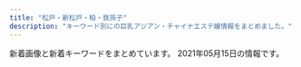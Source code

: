 ```yaml
---
title: "松戸・新松戸・柏・我孫子"
description: "キーワード別にの巨乳アジアン・チャイナエステ嬢情報をまとめました。"
---
```


新着画像と新着キーワードをまとめています。
2021年05月15日の情報です。

<DmmAffiliateIns />
<KeywordTable
  shops={
    [
    {
        "keywords": {
            "86": 3,
            "87": 3,
            "85": 15
        },
        "station": "\u516b\u67f1\u99c5\u5317\u53e3",
        "name": "\u9752\u7a7a",
        "url": "http://aozora.iest.jp/",
        "img_links": [
            "http://aozora.iest.jp/images/staff_09.jpg",
            "http://aozora.iest.jp/layer/images/top/top_03.jpg",
            "http://aozora.iest.jp/images/staff_011.jpg",
            "http://aozora.iest.jp/layer/images/top/top_05.jpg",
            "http://aozora.iest.jp/layer/images/top/top_08.png",
            "http://aozora.iest.jp/images/s_info.png",
            "http://aozora.iest.jp/layer/images/top/top_04.jpg",
            "http://aozora.iest.jp/images/top1.jpg",
            "http://aozora.iest.jp/images/ser2.jpg",
            "http://aozora.iest.jp/images/staff_010.jpg",
            "http://aozora.iest.jp/images/ser3.jpg",
            "http://aozora.iest.jp/images/staff_bj1.png",
            "http://aozora.iest.jp/layer/images/top/top_06.jpg",
            "http://aozora.iest.jp/images/ser1.jpg",
            "http://aozora.iest.jp/layer/images/top/top_01.jpg",
            "http://aozora.iest.jp/images/ser4.jpg",
            "http://aozora.iest.jp/layer/images/top/top_02.jpg",
            "http://aozora.iest.jp/images/staff_03.jpg",
            "http://aozora.iest.jp/images/staff_01.jpg",
            "http://aozora.iest.jp/images/info.png",
            "http://aozora.iest.jp/images/s_service.png",
            "http://aozora.iest.jp/images/top2.jpg",
            "http://aozora.iest.jp/layer/images/top.jpg",
            "http://aozora.iest.jp/images/1.jpg",
            "http://aozora.iest.jp/images/staff_08.jpg",
            "http://aozora.iest.jp/images/staff_bj4.png",
            "http://aozora.iest.jp/images/wenzi-staff.png",
            "http://aozora.iest.jp/images/staff_07.jpg"
        ]
    },
    {
        "img_links": [
            "http://secretgarden0607.com/img/st032.jpg",
            "http://secretgarden0607.com/img/st063.jpg",
            "http://secretgarden0607.com/img/st073.jpg",
            "http://secretgarden0607.com/img/tit1.jpg",
            "http://secretgarden0607.com/img/st022.jpg",
            "http://secretgarden0607.com/img/st123.jpg",
            "http://secretgarden0607.com/img/no.png",
            "http://secretgarden0607.com/img/tit.jpg",
            "http://secretgarden0607.com/img/st062.jpg",
            "http://secretgarden0607.com/img/st06.jpg",
            "http://secretgarden0607.com/img/st033.jpg",
            "http://secretgarden0607.com/img/st07.jpg",
            "http://secretgarden0607.com/img/st072.jpg",
            "http://secretgarden0607.com/img/st031.jpg",
            "http://secretgarden0607.com/img/haya.jpg",
            "http://secretgarden0607.com/img/st03.jpg",
            "http://secretgarden0607.com/img/st071.jpg",
            "http://secretgarden0607.com/img/st011.jpg",
            "http://secretgarden0607.com/img/st024.jpg",
            "http://secretgarden0607.com/img/st023.jpg",
            "http://secretgarden0607.com/img/st034.jpg",
            "http://secretgarden0607.com/img/st01.jpg",
            "http://secretgarden0607.com/img/st121.jpg",
            "http://secretgarden0607.com/img/st061.jpg",
            "http://secretgarden0607.com/img/tit2.jpg",
            "http://secretgarden0607.com/img/st012.jpg",
            "http://secretgarden0607.com/img/st12.jpg",
            "http://secretgarden0607.com/img/st013.jpg",
            "http://secretgarden0607.com/img/st122.jpg",
            "http://secretgarden0607.com/img/f1.jpg",
            "http://secretgarden0607.com/img/noo.png",
            "http://secretgarden0607.com/img/st02.jpg",
            "http://secretgarden0607.com/img/st021.jpg"
        ],
        "url": "http://secretgarden0607.com/",
        "keywords": {
            "87": 4,
            "86": 8
        },
        "name": "SecretGarden",
        "station": "JR\u65b0\u677e\u6238\u99c5"
    },
    {
        "name": "\u30b8\u30e3\u30b9\u30df\u30f3",
        "station": "JR\u65b0\u677e\u6238\u99c5\u6771\u53e3",
        "url": "https://js.uouono.com/",
        "keywords": {},
        "img_links": []
    },
    {
        "name": "Love\u3086\u3086",
        "img_links": [
            "http://massage-relax.blue/images/staff_images/cg06.jpg",
            "http://massage-relax.blue/images/staff_images/cg02.jpg",
            "http://massage-relax.blue/images/an_1_01.jpg",
            "http://massage-relax.blue/images/staff_images/cg051.jpg",
            "http://massage-relax.blue/images/staff_images/cg05.jpg",
            "http://massage-relax.blue/images/slider/slide2.png",
            "http://massage-relax.blue/images/staff_images/cg071.jpg",
            "http://massage-relax.blue/images/slider/slide1s.png",
            "http://massage-relax.blue/images/an_5_01.jpg",
            "http://massage-relax.blue/images/slider/slide3.png",
            "http://massage-relax.blue/images/an_4_01.jpg",
            "http://massage-relax.blue/images/an_3_02.jpg",
            "http://massage-relax.blue/images/ff.jpg",
            "http://massage-relax.blue/images/staff_images/cg072.jpg",
            "http://massage-relax.blue/images/an_6_01.jpg",
            "http://massage-relax.blue/images/no.png",
            "http://massage-relax.blue/images/slider/slide1.png",
            "http://massage-relax.blue/images/an_2_01.jpg",
            "http://massage-relax.blue/images/an_6_02.jpg",
            "http://massage-relax.blue/images/staff_images/cg011.jpg",
            "http://massage-relax.blue/images/slider/slide2s.png",
            "http://massage-relax.blue/images/an_5_02.jpg",
            "http://massage-relax.blue/images/an_1_02.jpg",
            "http://massage-relax.blue/images/staff_images/cg031.jpg",
            "http://massage-relax.blue/images/staff_images/cg07.jpg",
            "http://massage-relax.blue/images/an_4_02.jpg",
            "http://massage-relax.blue/images/staff_images/cg01.jpg",
            "http://massage-relax.blue/images/slider/slide3s.png",
            "http://massage-relax.blue/images/staff_images/cg08.jpg",
            "http://massage-relax.blue/images/an_2_02.jpg",
            "http://massage-relax.blue/images/staff_images/cg09.jpg",
            "http://massage-relax.blue/images/index_01.jpg",
            "http://massage-relax.blue/images/an_3_01.jpg",
            "http://massage-relax.blue/images/staff_images/cg03.jpg"
        ],
        "keywords": {
            "86": 8,
            "F": 1,
            "D": 7
        },
        "station": "JR\u67cf\u99c5\u897f\u53e3",
        "url": "http://massage-relax.blue/"
    },
    {
        "img_links": [
            "http://cucura.jpn.cm/photos/sites/38/2020/04/2020040410210785.jpg",
            "http://cucura.jpn.cm/images/s_link.jpg",
            "http://cucura.jpn.cm/photos/sites/38/2021/05/2021051114294163.jpg",
            "http://cucura.jpn.cm/images/staff_bj3.jpg",
            "http://cucura.jpn.cm/photos/sites/38/2019/06/2019061911111315.jpg",
            "http://cucura.jpn.cm/photos/sites/38/2021/02/2021022712463364.jpg",
            "http://cucura.jpn.cm/photos/sites/38/2020/10/2020101017351457.jpg",
            "http://cucura.jpn.cm/photos/sites/38/2021/03/2021031510451450.jpg",
            "http://cucura.a1.ies.bz/upload/sites/38/2021/05/202105011048185.jpg",
            "http://cucura.jpn.cm/photos/sites/38/2019/06/2019061818212964.jpg",
            "http://cucura.jpn.cm/photos/sites/38/2020/11/2020110412483410.jpg",
            "http://cucura.jpn.cm/photos/sites/38/2021/04/2021041710345483.jpg",
            "http://cucura.jpn.cm/images/room4.jpg",
            "http://cucura.jpn.cm/photos/sites/38/2020/06/2020061212481651.jpg",
            "http://cucura.jpn.cm/images/room1.jpg",
            "http://cucura.jpn.cm/photos/sites/38/2019/01/201901111854428.jpg",
            "http://cucura.jpn.cm/photos/sites/38/2019/01/2019011118544338.jpg",
            "http://cucura.jpn.cm/photos/sites/38/2021/02/2021022313322835.jpg",
            "http://cucura.jpn.cm/images/top.png",
            "http://cucura.jpn.cm/photos/sites/38/2021/04/2021042114135297.jpg",
            "http://cucura.jpn.cm/photos/sites/38/2019/01/2019011118544314.jpg",
            "http://cucura.jpn.cm/images/mobile.jpg",
            "http://cucura.jpn.cm/photos/sites/38/2020/04/2020042818525231.jpg",
            "http://cucura.a1.ies.bz/upload/sites/38/2021/05/2021051114294163.jpg",
            "http://cucura.jpn.cm/photos/sites/38/2020/08/202008121022473.jpg",
            "http://cucura.jpn.cm/photos/sites/38/2020/11/2020111613351458.jpg",
            "http://cucura.jpn.cm/images/room2.jpg",
            "http://cucura.jpn.cm/photos/sites/38/2020/05/2020051915203340.jpg",
            "http://cucura.jpn.cm/images/nbj3.jpg",
            "http://cucura.jpn.cm/photos/sites/38/2020/09/2020092417191484.jpg",
            "http://cucura.jpn.cm/photos/sites/38/2019/01/2019011118544192.jpg",
            "http://cucura.jpn.cm/photos/sites/38/2021/04/2021040210440536.jpg",
            "http://cucura.jpn.cm/photos/sites/38/2020/08/202008021048430.jpg",
            "http://cucura.jpn.cm/photos/sites/38/2019/06/2019061810373645.jpg",
            "http://cucura.jpn.cm/photos/sites/38/2019/01/2019011118544274.jpg",
            "http://cucura.jpn.cm/photos/sites/38/2021/05/202105011048185.jpg",
            "http://cucura.jpn.cm/images/s_news.jpg",
            "http://cucura.jpn.cm/images/room3.jpg",
            "http://cucura.jpn.cm/photos/sites/38/2020/06/2020061614532971.jpg",
            "http://cucura.jpn.cm/photos/sites/38/2019/01/2019011118544320.jpg",
            "http://cucura.jpn.cm/photos/sites/38/2020/07/2020072712304399.jpg",
            "http://cucura.jpn.cm/images/s_staff.jpg"
        ],
        "keywords": {
            "C": 38,
            "D": 22,
            "84": 2,
            "87": 7,
            "85": 6,
            "E": 3,
            "86": 10
        },
        "station": "JR\u67cf\u99c5\u6771\u53e3",
        "name": "Cucura \uff5e\u30ad\u30e5\u30ad\u30e5\u30e9\uff5e",
        "url": "http://cucura.jpn.cm/"
    },
    {
        "name": "heart Peace \u99ac\u6a4b",
        "img_links": [],
        "station": "JR\u99ac\u6a4b\u99c5\u897f\u53e3",
        "url": "https://heartpeace-mabashi.business.site/",
        "keywords": {}
    },
    {
        "station": "JR\u99ac\u6a4b\u99c5\u897f\u53e3",
        "img_links": [
            "http://sobaniirune.iest.jp/images/top/top_01.jpg",
            "http://sobaniirune.iest.jp/images/top/top_02.jpg",
            "http://sobaniirune.iest.jp/images/home/top.jpg",
            "http://sobaniirune.iest.jp/images/top/top_08.png",
            "http://sobaniirune.iest.jp/images/page_top.png",
            "http://sobaniirune.iest.jp/images/top/top_03.jpg",
            "http://sobaniirune.iest.jp/images/top/top_05.jpg",
            "http://sobaniirune.iest.jp/images/top/top_04.jpg",
            "http://sobaniirune.iest.jp/images/top/top_06.jpg",
            "http://sobaniirune.iest.jp/images/staff_image/staf_04a.jpg"
        ],
        "keywords": {},
        "name": "\u305d\u3070\u306b\u3044\u308b\u306d",
        "url": "http://sobaniirune.iest.jp/"
    },
    {
        "url": "http://sweet.esnavi.work/",
        "name": "\u96c5",
        "img_links": [
            "http://sweet.esnavi.work/t.jpg",
            "http://sweet.esnavi.work/1.jpg",
            "http://sweet.esnavi.work/2/uploadimg/1618793664.jpg",
            "http://sweet.esnavi.work/2.jpg",
            "http://sweet.esnavi.work/2/uploadimg/1620213090.jpeg"
        ],
        "keywords": {
            "D": 12,
            "C": 24,
            "84": 24
        },
        "station": "JR\u65b0\u677e\u6238\u99c5"
    },
    {
        "keywords": {
            "86": 44
        },
        "station": "JR\u5357\u67cf\u99c5\u897f\u53e3",
        "url": "http://melpomene-est.xyz/",
        "img_links": [
            "http://melpomene-est.xyz/images/cg03.jpg",
            "http://melpomene-est.xyz/images/roser.png",
            "http://melpomene-est.xyz/images/cg10.jpg",
            "http://melpomene-est.xyz/images/b5.jpg",
            "http://melpomene-est.xyz/images/b4.jpg",
            "http://melpomene-est.xyz/images/b3.jpg",
            "http://melpomene-est.xyz/images/cg07.jpg",
            "http://melpomene-est.xyz/images/b2.jpg",
            "http://melpomene-est.xyz/images/cg09.jpg",
            "http://melpomene-est.xyz/images/b1.jpg",
            "http://melpomene-est.xyz/images/rosel.png",
            "http://melpomene-est.xyz/images/cg02.jpg",
            "http://melpomene-est.xyz/images/tel.png",
            "http://melpomene-est.xyz/images/cg06.jpg",
            "http://melpomene-est.xyz/images/cg01.jpg",
            "http://melpomene-est.xyz/images/cg091.jpg",
            "http://melpomene-est.xyz/images/b6.jpg",
            "http://melpomene-est.xyz/images/cg05.jpg",
            "http://melpomene-est.xyz/images/cg08.jpg"
        ],
        "name": "\u30df\u30eb\u30ad\u30fc"
    },
    {
        "keywords": {},
        "name": "\u6c34\u306e\u82b1",
        "url": "http://www.waflow.work/",
        "img_links": [
            "http://www.waflow.work/images/ta.png",
            "http://www.waflow.work/staff/kana.jpg",
            "http://www.waflow.work/images/int2.png",
            "http://www.waflow.work/img/rina1.jpg",
            "http://www.waflow.work/images/news.jpg",
            "http://www.waflow.work/images/1.jpg",
            "http://www.waflow.work/img/miyuki1.jpg",
            "http://www.waflow.work/images/rec.png",
            "http://www.waflow.work/images/3.jpg",
            "http://www.waflow.work/staff/yuyu.jpg",
            "http://www.waflow.work/images/int1.png",
            "http://www.waflow.work/images/interior_t.jpg",
            "http://www.waflow.work/images/tg.jpg",
            "http://www.waflow.work/staff/miyuki.jpg",
            "http://www.waflow.work/images/4.jpg",
            "http://www.waflow.work/images/mobile.png",
            "http://www.waflow.work/images/staff_t.jpg",
            "http://www.waflow.work/images/sys.png",
            "http://www.waflow.work/img/yuyu1.jpg",
            "http://www.waflow.work/images/head.jpg",
            "http://www.waflow.work/images/5.jpg",
            "http://www.waflow.work/img/kana1.jpg",
            "http://www.waflow.work/staff/rina.jpg"
        ],
        "station": "\u307f\u306e\u308a\u53f0\u99c5\u5357\u53e3"
    },
    {
        "img_links": [
            "http://chokohoto.xyz/uploads/201203/1-2012031HR6309.jpg",
            "http://chokohoto.xyz/style/images/t3.png",
            "http://chokohoto.xyz/uploads/190129/1-1Z129133H9E3.jpg",
            "http://chokohoto.xyz/uploads/200608/1-20060QK1404Q.jpg",
            "http://chokohoto.xyz/style/images/index-miru_06.jpg",
            "http://chokohoto.xyz/style/images/nav2-sta.png",
            "http://chokohoto.xyz/style/images/index-miru_03.jpg",
            "http://chokohoto.xyz/uploads/201203/1-2012031HIV52.jpg",
            "http://chokohoto.xyz/style/images/s-bian.png",
            "http://chokohoto.xyz/style/images/nav-sys.jpg",
            "http://chokohoto.xyz/style/images/zhuyi.jpg",
            "http://chokohoto.xyz/uploads/200608/1-20060QK101292.jpg",
            "http://chokohoto.xyz/style/images/t4.jpg",
            "http://chokohoto.xyz/uploads/200608/1-20060QK211234.jpg",
            "http://chokohoto.xyz/style/images/index-miru_18.jpg",
            "http://chokohoto.xyz/style/images/t2.png",
            "http://chokohoto.xyz/uploads/210305/1-210305140R01c.jpg",
            "http://chokohoto.xyz/style/images/sys.jpg",
            "http://chokohoto.xyz/style/images/t6.jpg",
            "http://chokohoto.xyz/uploads/210215/1-21021515321VH.jpg"
        ],
        "name": "37.5\u2103",
        "keywords": {},
        "url": "http://chokohoto.xyz/",
        "station": "\u5357\u6d41\u5c71\u99c5A2\u51fa\u53e3"
    },
    {
        "img_links": [
            "http://ikoi-teien.info/images/s2.jpg",
            "http://ikoi-teien.info/images/1.jpg",
            "http://ikoi-teien.info/images/a10.jpg",
            "http://ikoi-teien.info/images/a06.jpg",
            "http://ikoi-teien.info/images/g0.jpg",
            "http://ikoi-teien.info/images/a09.jpg",
            "http://ikoi-teien.info/images/g1.jpg",
            "http://ikoi-teien.info/images/zi_staff.png",
            "http://ikoi-teien.info/images/a07.jpg",
            "http://ikoi-teien.info/images/tisato.jpg",
            "http://ikoi-teien.info/images/top.jpg",
            "http://ikoi-teien.info/images/mobile.jpg",
            "http://ikoi-teien.info/images/s1.jpg"
        ],
        "name": "\u61a9\u3044\u306e\u5ead\u5712",
        "keywords": {
            "C": 8
        },
        "station": "JR\u677e\u6238\u99c5\u6771\u53e3",
        "url": "http://ikoi-teien.info/"
    },
    {
        "station": "\u516b\u67f1\u99c5\u5317\u53e3",
        "keywords": {
            "93": 1,
            "89": 1,
            "95": 2,
            "85": 1,
            "90": 1,
            "F": 3,
            "D": 2
        },
        "img_links": [
            "http://roarii.esmens.com/css/topright0002.jpg",
            "http://roarii.esmens.com/css/tel.png",
            "http://roarii.esmens.com/css/staff/staff05-a.jpg",
            "http://roarii.esmens.com/css/nav/nav-001.png",
            "http://roarii.esmens.com/css/staff/staff010-a.jpg",
            "http://roarii.esmens.com/css/nav/nav-002.png",
            "http://roarii.esmens.com/css/staff/staff02-a.jpg",
            "http://roarii.esmens.com/css/staff/staff010-b.jpg",
            "http://roarii.esmens.com/css/staff/staff07-b.jpg",
            "http://roarii.esmens.com/css/staff/staff06-c.jpg",
            "http://roarii.esmens.com/css/c001.jpg",
            "http://roarii.esmens.com/css/foot-tel.png",
            "http://roarii.esmens.com/css/nav/nav-004.png",
            "http://roarii.esmens.com/css/nav/nav-006.png",
            "http://roarii.esmens.com/css/staff/staff06-b.jpg",
            "http://roarii.esmens.com/css/nav/nav-003.png",
            "http://roarii.esmens.com/css/staff/staff07-a.jpg",
            "http://roarii.esmens.com/css/staff/staff08-a.jpg",
            "http://roarii.esmens.com/css/staff/staff05-b.jpg",
            "http://roarii.esmens.com/css/staff/staff08-b.jpg",
            "http://roarii.esmens.com/css/nav/nav-005.png"
        ],
        "name": "\u30ed\u30fc\u30e4\u30ea",
        "url": "http://roarii.esmens.com/"
    },
    {
        "station": "JR\u677e\u6238\u99c5\u897f\u53e3",
        "img_links": [
            "https://www.p-garden.work/images/sys4.jpg",
            "https://www.p-garden.work/images/rec2.jpg",
            "https://www.p-garden.work/img/miyu1.jpg",
            "https://www.p-garden.work/images/head.jpg",
            "https://www.p-garden.work/staff/mika.jpg",
            "https://www.p-garden.work/img/miki1.jpg",
            "https://www.p-garden.work/images/news_t.jpg",
            "https://www.p-garden.work/img/nao1.jpg",
            "https://www.p-garden.work/images/b2.jpg",
            "https://www.p-garden.work/img/mika1.jpg",
            "https://www.p-garden.work/images/b1.jpg",
            "https://www.p-garden.work/img/aki1.jpg",
            "https://www.p-garden.work/staff/nao.jpg",
            "https://www.p-garden.work/images/staff_t.jpg",
            "https://www.p-garden.work/images/sys2.jpg",
            "https://www.p-garden.work/images/sys3.jpg",
            "https://www.p-garden.work/staff/rei.jpg",
            "https://www.p-garden.work/img/hana1.jpg",
            "https://www.p-garden.work/img/nene1.jpg",
            "https://www.p-garden.work/staff/hana.jpg",
            "https://www.p-garden.work/staff/miki.jpg",
            "https://www.p-garden.work/images/int2.png",
            "https://www.p-garden.work/img/rena1.jpg",
            "https://www.p-garden.work/staff/nene.jpg",
            "https://www.p-garden.work/images/int1.png",
            "https://www.p-garden.work/staff/miyu.jpg",
            "https://www.p-garden.work/images/interior_t.jpg",
            "https://www.p-garden.work/staff/rena.jpg",
            "https://www.p-garden.work/staff/aki.jpg",
            "https://www.p-garden.work/img/rei1.jpg",
            "https://www.p-garden.work/images/news.png",
            "https://www.p-garden.work/images/rec1.jpg"
        ],
        "url": "https://www.p-garden.work/",
        "name": "\u677e\u6238\u697d\u5712",
        "keywords": {}
    },
    {
        "url": "http://www.e-lstar.com/",
        "keywords": {
            "C": 9
        },
        "img_links": [
            "http://www.e-lstar.com/i/files/homeimg.jpg",
            "http://www.e-lstar.com/staff/lee/01.png",
            "http://www.e-lstar.com/staff/emi/01.png",
            "http://www.e-lstar.com/img/tea.png",
            "http://www.e-lstar.com/img/head.png",
            "http://www.e-lstar.com/img/mess.png",
            "http://www.e-lstar.com/staff/momo/01.png",
            "http://www.e-lstar.com/pic/top.jpg",
            "http://www.e-lstar.com/staff/miki/01.png",
            "http://www.e-lstar.com/staff/mimi/01.png",
            "http://www.e-lstar.com/staff/yuka/01.png"
        ],
        "station": "JR\u5357\u67cf\u99c5\u897f\u53e3",
        "name": "\u30a2\u30ab\u30b9\u30ea\u3086\u304b\u308a"
    },
    {
        "name": "Abigale\u30fb\u30a2\u30d3\u30ac\u30ec",
        "keywords": {},
        "station": "JR\u677e\u6238\u99c5\u897f\u53e3",
        "img_links": [],
        "url": "http://abigale.xyz.mn/"
    },
    {
        "url": "http://massage-est.com/",
        "keywords": {
            "E": 4,
            "D": 6,
            "85": 2,
            "87": 2,
            "86": 6
        },
        "name": "\u30a8\u30f3\u30b8\u30a7\u30eb\u30d9\u30d3\u30fc",
        "station": "JR\u67cf\u99c5\u897f\u53e3",
        "img_links": [
            "http://massage-est.com/images/tit2.jpg",
            "http://massage-est.com/images/cg06.jpg",
            "http://massage-est.com/images/fla.jpg",
            "http://massage-est.com/images/cg02.jpg",
            "http://massage-est.com/images/tit1.jpg",
            "http://massage-est.com/images/tit3.jpg",
            "http://massage-est.com/images/cg05.jpg",
            "http://massage-est.com/images/top.jpg",
            "http://massage-est.com/images/cg04.jpg",
            "http://massage-est.com/images/tit4.jpg",
            "http://massage-est.com/images/no.png",
            "http://massage-est.com/images/fbf.jpg",
            "http://massage-est.com/images/sys.jpg",
            "http://massage-est.com/images/fbt.jpg",
            "http://massage-est.com/images/tit5.jpg",
            "http://massage-est.com/images/cg03.jpg",
            "http://massage-est.com/images/cg01.jpg"
        ]
    },
    {
        "station": "JR\u677e\u6238\u99c5\u6771\u53e3",
        "name": "\u5c0f\u96ea\u306e\u90e8\u5c4b",
        "keywords": {
            "C": 11,
            "87": 4,
            "86": 4,
            "D": 8
        },
        "img_links": [
            "https://koyuki-room.ests.jp/images/service2.jpg",
            "https://koyuki-room.ests.jp/images/service1.jpg",
            "https://koyuki-room.ests.jp/images/mainimg.jpg",
            "https://koyuki-room.ests.jp/images/pagetop.png",
            "https://koyuki-room.ests.jp/images/service3.jpg",
            "https://koyuki-room.ests.jp/images/service4.jpg",
            "https://koyuki-room.ests.jp/images/sp_mainimg.jpg",
            "https://koyuki-room.ests.jp/photos/sites/77/2020/11/202011110732216.jpg",
            "https://koyuki-room.ests.jp/photos/sites/77/2020/11/2020111107322026.jpg",
            "https://koyuki-room.ests.jp/images/sp_img_teaser.jpg",
            "https://koyuki-room.ests.jp/images/img_teaser.jpg"
        ],
        "url": "https://koyuki-room.ests.jp/"
    },
    {
        "url": "http://www.no1-massage.xyz/",
        "img_links": [
            "http://www.no1-massage.xyz/files/034.jpg",
            "http://www.no1-massage.xyz/files/028-02.jpg",
            "http://www.no1-massage.xyz/images/link_s.png",
            "http://www.no1-massage.xyz/files/036-02.jpg",
            "http://www.no1-massage.xyz/files/032.jpg",
            "http://www.no1-massage.xyz/images/staff_s.png",
            "http://www.no1-massage.xyz/files/026.jpg",
            "http://www.no1-massage.xyz/files/029-02.jpg",
            "http://www.no1-massage.xyz/files/037-02.jpg",
            "http://www.no1-massage.xyz/files/020-02.jpg",
            "http://www.no1-massage.xyz/files/026-02.jpg",
            "http://www.no1-massage.xyz/files/012.jpg",
            "http://www.no1-massage.xyz/files/022-02.jpg",
            "http://www.no1-massage.xyz/files/033-02.jpg",
            "http://www.no1-massage.xyz/files/034-02.jpg",
            "http://www.no1-massage.xyz/files/030.jpg",
            "http://www.no1-massage.xyz/files/027-02.jpg",
            "http://www.no1-massage.xyz/files/036.jpg",
            "http://www.no1-massage.xyz/files/037.jpg",
            "http://www.no1-massage.xyz/files/035.jpg",
            "http://www.no1-massage.xyz/files/024.jpg",
            "http://www.no1-massage.xyz/files/021.jpg",
            "http://www.no1-massage.xyz/files/021-02.jpg",
            "http://www.no1-massage.xyz/files/027.jpg",
            "http://www.no1-massage.xyz/files/032-02.jpg",
            "http://www.no1-massage.xyz/files/035-02.jpg",
            "http://www.no1-massage.xyz/files/030-02.jpg",
            "http://www.no1-massage.xyz/images/news.jpg",
            "http://www.no1-massage.xyz/files/020.jpg",
            "http://www.no1-massage.xyz/files/029.jpg",
            "http://www.no1-massage.xyz/files/024-02.jpg",
            "http://www.no1-massage.xyz/files/017.jpg",
            "http://www.no1-massage.xyz/files/025.jpg",
            "http://www.no1-massage.xyz/images/top.png",
            "http://www.no1-massage.xyz/files/025-02.jpg",
            "http://www.no1-massage.xyz/files/012-02.jpg",
            "http://www.no1-massage.xyz/files/017-02.jpg",
            "http://www.no1-massage.xyz/files/033.jpg",
            "http://www.no1-massage.xyz/files/028.jpg",
            "http://www.no1-massage.xyz/files/022.jpg"
        ],
        "station": "\u938c\u30f6\u8c37\u99c5\u6771\u53e3",
        "name": "No.1 -\u30ca\u30f3\u30d0\u30fc\u30ef\u30f3-",
        "keywords": {
            "87": 14,
            "84": 2,
            "C": 8,
            "D": 26,
            "88": 2,
            "86": 12,
            "85": 2,
            "83": 4,
            "F": 2
        }
    },
    {
        "img_links": [
            "http://iyashi-home.work/img/sta6.jpg",
            "http://iyashi-home.work/img/news.jpg",
            "http://iyashi-home.work/img/pc.jpg",
            "http://iyashi-home.work/img/sta5.jpg",
            "http://iyashi-home.work/img/head.jpg",
            "http://iyashi-home.work/img/sta7.jpg",
            "http://iyashi-home.work/img/tel.jpg",
            "http://iyashi-home.work/img/sys.jpg",
            "http://iyashi-home.work/img/footbody.jpg",
            "http://iyashi-home.work/img/botton.jpg",
            "http://iyashi-home.work/img/cam.jpg",
            "http://iyashi-home.work/img/new.jpg"
        ],
        "name": "\u7652\u3057\u306e\u5bb6",
        "url": "http://iyashi-home.work/",
        "station": "JR\u65b0\u516b\u67f1\u99c5",
        "keywords": {
            "E": 14,
            "C": 14,
            "D": 14
        }
    },
    {
        "name": "DANCIA\u30fb\u30c0\u30f3\u30b7\u30a2",
        "keywords": {
            "87": 12,
            "E": 4,
            "C": 2,
            "86": 16,
            "D": 32,
            "85": 6,
            "84": 4
        },
        "img_links": [
            "http://dancia.jpn.mn/images/gomen.png",
            "http://dancia.jpn.mn/photos/sites/9/2020/11/2020112204312015.jpg",
            "http://dancia.jpn.mn/images/s_staff.jpg",
            "http://dancia.jpn.mn/images/ac4.jpg",
            "http://dancia.jpn.mn/images/s_information.png",
            "http://dancia.jpn.mn/photos/sites/9/2019/09/2019091505325486.jpg",
            "http://dancia.jpn.mn/photos/sites/9/2021/05/2021050510062589.jpg",
            "http://dancia.jpn.mn/photos/sites/9/2020/01/2020012108370285.jpg",
            "http://dancia.jpn.mn/photos/sites/9/2018/05/2018052710251710.jpg",
            "http://dancia.jpn.mn/images/ac1.jpg",
            "http://dancia.jpn.mn/photos/sites/9/2019/02/2019022003132234.jpg",
            "http://dancia.jpn.mn/photos/sites/9/2019/07/2019071209385613.jpg",
            "http://dancia.jpn.mn/photos/sites/9/2019/06/2019060409043017.jpg",
            "http://dancia.jpn.mn/photos/sites/9/2021/05/2021051108365166.jpg",
            "http://dancia.jpn.mn/photos/sites/9/2019/12/2019121103543190.jpg",
            "http://dancia.jpn.mn/images/mani.jpg",
            "http://dancia.jpn.mn/images/mobile.jpg",
            "http://dancia.jpn.mn/images/ac2.jpg",
            "http://dancia.jpn.mn/images/s_concept.png",
            "http://dancia.jpn.mn/images/top.jpg",
            "http://dancia.jpn.mn/photos/sites/9/2019/10/2019101103155953.jpg",
            "http://dancia.jpn.mn/images/ac3.jpg",
            "http://dancia.jpn.mn/photos/sites/9/2020/03/2020031809251250.jpg",
            "http://dancia.jpn.mn/images/s_news.jpg",
            "http://dancia.jpn.mn/photos/sites/9/2019/05/2019051305315589.jpg",
            "http://dancia.jpn.mn/photos/sites/9/2020/07/2020072708591274.jpg",
            "http://menlog.net/link/menlog8831.jpg",
            "http://dancia.jpn.mn/photos/sites/9/2021/04/2021040107064414.jpg",
            "http://dancia.jpn.mn/photos/sites/9/2019/11/201911011036291.jpg",
            "http://dancia.jpn.mn/photos/sites/9/2020/10/2020103009120834.jpg",
            "http://dancia.jpn.mn/photos/sites/9/2019/10/2019102106430389.jpg",
            "http://dancia.jpn.mn/images/end.png",
            "http://dancia.jpn.mn/photos/sites/9/2020/02/2020020205030398.jpg",
            "http://dancia.jpn.mn/images/s_link.jpg",
            "http://dancia.jpn.mn/photos/sites/9/2020/04/2020042408430995.jpg"
        ],
        "url": "http://dancia.jpn.mn/",
        "station": "JR\u67cf\u99c5\u6771\u53e3"
    },
    {
        "name": "\u697d\u697d",
        "station": "\u516b\u67f1\u99c5",
        "img_links": [
            "http://raku.est-u.com/images/index_09.png",
            "http://raku.est-u.com/staff/risa.jpg",
            "http://raku.est-u.com/images/index_05.png",
            "http://raku.est-u.com/images/index_04.png",
            "http://raku.est-u.com/staff/momo.jpg",
            "http://raku.est-u.com/images/s3.jpg",
            "http://raku.est-u.com/images/index2_10.png",
            "http://raku.est-u.com/staff/1.jpg",
            "http://raku.est-u.com/images/index_11.png",
            "http://raku.est-u.com/staff/aya.jpg",
            "http://raku.est-u.com/images/index3_10.png",
            "http://raku.est-u.com/images/s2.jpg",
            "http://raku.est-u.com/staff/yuri2.jpg",
            "http://raku.est-u.com/staff/yuri.jpg",
            "http://raku.est-u.com/staff/riri.jpg",
            "http://raku.est-u.com/images/s1.jpg",
            "http://raku.est-u.com/images/index_14.png",
            "http://raku.est-u.com/images/index_06.png",
            "http://raku.est-u.com/images/index_02.png",
            "http://raku.est-u.com/images/index_15.png",
            "http://raku.est-u.com/staff/risa2.jpg",
            "http://raku.est-u.com/images/index_08.png",
            "http://raku.est-u.com/images/index_07.png",
            "http://raku.est-u.com/staff/haru.jpg",
            "http://raku.est-u.com/images/index_10.png",
            "http://raku.est-u.com/staff/haru2.jpg",
            "http://raku.est-u.com/staff/ai.jpg",
            "http://raku.est-u.com/images/s4.jpg",
            "http://raku.est-u.com/images/staff.png",
            "http://raku.est-u.com/images/index_16.png",
            "http://raku.est-u.com/images/faq.png"
        ],
        "url": "http://raku.est-u.com/",
        "keywords": {}
    },
    {
        "station": "JR\u99ac\u6a4b\u99c5\u897f\u53e3",
        "keywords": {},
        "img_links": [
            "http://coatour.xyz/templets/default/picture/head.jpg",
            "http://coatour.xyz/uploads/180621/1-1P621101232H4.png",
            "http://coatour.xyz/uploads/210420/1-210420163431W4.jpg",
            "http://coatour.xyz/templets/default/picture/rec1.png",
            "http://coatour.xyz/uploads/210420/1-2104201614544U.jpg",
            "http://coatour.xyz/templets/default/picture/interior_t.jpg",
            "http://coatour.xyz/uploads/180620/1-1P62010154K00.png",
            "http://coatour.xyz/templets/default/picture/news.jpg",
            "http://coatour.xyz/uploads/210420/1-21042016142O96.jpg",
            "http://coatour.xyz/templets/default/picture/staff_t.jpg",
            "http://coatour.xyz/uploads/181211/1-1Q2111433162D.jpg",
            "http://coatour.xyz/uploads/180620/1-1P62010193X63.jpg",
            "http://coatour.xyz/uploads/210420/1-2104201615141V.jpg",
            "http://coatour.xyz/uploads/allimg/180620/1-1P6201013133b.jpg"
        ],
        "url": "http://coatour.xyz/",
        "name": "\u3075\u308f\u3075\u308f"
    },
    {
        "station": "JR\u65b0\u677e\u6238\u99c5",
        "img_links": [
            "http://es-candy.work/images/int4.jpg",
            "http://es-candy.work/sp/images/ac2.jpg",
            "http://es-candy.work/images/tgirl.jpg",
            "http://es-candy.work/images/2.jpg",
            "http://es-candy.work/images/3.jpg",
            "http://es-candy.work/images/staff_t.jpg",
            "http://es-candy.work/images/sisu2.jpg",
            "http://es-candy.work/images/int1.jpg",
            "http://es-candy.work/staff/rina.jpg",
            "http://es-candy.work/sp/images/pc.jpg",
            "http://es-candy.work/sp/images/tel.jpg",
            "http://es-candy.work/sp/images/footer.jpg",
            "http://es-candy.work/images/up.png",
            "http://es-candy.work/images/sm.jpg",
            "http://es-candy.work/sp/images/sys1.jpg",
            "http://es-candy.work/sp/images/int4.jpg",
            "http://es-candy.work/sp/images/rec2.jpg",
            "http://es-candy.work/sp/staff/sati.jpg",
            "http://es-candy.work/sp/images/staff_t.jpg",
            "http://es-candy.work/images/int3.jpg",
            "http://es-candy.work/sp/images/sisu.jpg",
            "http://es-candy.work/images/ac2.jpg",
            "http://es-candy.work/sp/images/ac1.jpg",
            "http://es-candy.work/sp/images/int3.jpg",
            "http://es-candy.work/sp/images/rec1.jpg",
            "http://es-candy.work/images/1.jpg",
            "http://es-candy.work/images/head.jpg",
            "http://es-candy.work/sp/images/newsb.jpg",
            "http://es-candy.work/sp/images/top.jpg",
            "http://es-candy.work/staff/yui.jpg",
            "http://es-candy.work/img/rina1.jpg",
            "http://es-candy.work/images/rec1.jpg",
            "http://es-candy.work/sp/images/head.jpg",
            "http://es-candy.work/sp/img/nanami1.jpg",
            "http://es-candy.work/sp/img/sati1.jpg",
            "http://es-candy.work/sp/images/interior_t.jpg",
            "http://es-candy.work/sp/staff/nanami.jpg",
            "http://es-candy.work/sp/img/rina1.jpg",
            "http://es-candy.work/staff/nanami.jpg",
            "http://es-candy.work/images/news.jpg",
            "http://es-candy.work/images/sys1.jpg",
            "http://es-candy.work/images/tr.jpg",
            "http://es-candy.work/sp/images/topgirl.jpg",
            "http://es-candy.work/images/interior_t.jpg",
            "http://es-candy.work/sp/menu/home.jpg",
            "http://es-candy.work/sp/images/int2.jpg",
            "http://es-candy.work/sp/images/int1.jpg",
            "http://es-candy.work/sp/staff/yui.jpg",
            "http://es-candy.work/images/4.jpg",
            "http://es-candy.work/sp/images/news.jpg",
            "http://es-candy.work/images/rec2.jpg",
            "http://es-candy.work/img/yui1.jpg",
            "http://es-candy.work/images/sisu1.jpg",
            "http://es-candy.work/sp/staff/rina.jpg",
            "http://es-candy.work/sp/images/sys2.jpg",
            "http://es-candy.work/sp/images/comment.jpg",
            "http://es-candy.work/sp/img/yui1.jpg",
            "http://es-candy.work/sp/menu/staff.jpg",
            "http://es-candy.work/staff/sati.jpg",
            "http://es-candy.work/images/sys2.jpg",
            "http://es-candy.work/images/sisu_t.jpg",
            "http://es-candy.work/img/sati1.jpg",
            "http://es-candy.work/sp/menu/interior.jpg",
            "http://es-candy.work/img/nanami1.jpg",
            "http://es-candy.work/images/ac1.jpg",
            "http://es-candy.work/images/int2.jpg"
        ],
        "keywords": {
            "89": 1,
            "87": 1,
            "88": 1,
            "86": 1
        },
        "url": "http://es-candy.work/",
        "name": "LOVER"
    },
    {
        "keywords": {},
        "img_links": [
            "http://girls.msa.jp/images/top/top_02.jpg",
            "http://girls.msa.jp/images/top/top_04.jpg",
            "http://girls.msa.jp/images/page_top.png",
            "http://girls.msa.jp/images/top/top_03.jpg",
            "http://girls.msa.jp/images/top/top_01.jpg",
            "http://girls.msa.jp/images/staff_image/staf_011a.jpg",
            "http://girls.msa.jp/images/top/top_06.jpg",
            "http://girls.msa.jp/images/top/top_05.jpg",
            "http://girls.msa.jp/images/home/top.jpg",
            "http://girls.msa.jp/images/top/top_08.png"
        ],
        "station": "JR\u677e\u6238\u99c5\u6771\u53e3",
        "url": "http://girls.msa.jp/",
        "name": "\u5c11\u5973\u6642\u4ee3"
    },
    {
        "url": "https://gakuen.jpn.vin/",
        "keywords": {
            "F": 2,
            "E": 6
        },
        "img_links": [
            "https://gakuen.jpn.vin/photos/sites/26/2021/04/2021040119262660.jpg",
            "https://gakuen.jpn.vin/photos/sites/26/2021/05/202105081547405.jpg",
            "https://gakuen.jpn.vin/photos/sites/26/2021/04/2021041215533438-e1618210422441.jpeg",
            "https://gakuen.jpn.vin/images/s_cosplay.jpg",
            "https://gakuen.jpn.vin/photos/sites/26/2021/04/2021040119261822.jpg",
            "https://gakuen.jpn.vin/images/g1.jpg",
            "https://gakuen.jpn.vin/images/g10.jpg",
            "https://gakuen.jpn.vin/photos/sites/26/2021/04/202104011926198.jpg",
            "https://gakuen.jpn.vin/images/g8.jpg",
            "https://gakuen.jpn.vin/photos/sites/26/2021/04/2021040119262714.jpg",
            "https://gakuen.jpn.vin/images/1.jpg",
            "https://gakuen.jpn.vin/images/g2.jpg",
            "https://gakuen.jpn.vin/images/g15.jpg",
            "https://gakuen.jpn.vin/images/s_staff.jpg",
            "https://gakuen.jpn.vin/images/info.jpg",
            "https://gakuen.jpn.vin/images/top.jpg",
            "https://gakuen.jpn.vin/photos/sites/26/2021/05/2021050615242052-e1620282269734.jpeg",
            "https://gakuen.jpn.vin/images/g7.jpg",
            "https://gakuen.jpn.vin/images/2.jpg",
            "https://gakuen.jpn.vin/images/staff_bj3.jpg",
            "https://gakuen.jpn.vin/images/s_link.jpg",
            "https://gakuen.jpn.vin/photos/sites/26/2021/04/2021042815432738-e1619592220684.jpeg",
            "https://gakuen.jpn.vin/photos/sites/26/2021/04/2021041713153049-e1618632942478.jpeg",
            "https://gakuen.jpn.vin/photos/sites/26/2021/04/2021042602162756.jpeg",
            "https://gakuen.jpn.vin/images/info2.jpg",
            "https://gakuen.jpn.vin/images/pick.jpg",
            "https://gakuen.jpn.vin/images/g3.jpg",
            "https://gakuen.jpn.vin/images/mobile.jpg",
            "https://gakuen.jpn.vin/images/g13.jpg",
            "https://gakuen.jpn.vin/images/news1.jpg",
            "https://gakuen.jpn.vin/photos/sites/26/2021/04/2021040119262861.jpg",
            "https://gakuen.jpn.vin/photos/sites/26/2021/04/2021040119261773.jpg",
            "https://gakuen.jpn.vin/images/g17.jpg",
            "https://gakuen.jpn.vin/images/g16.jpg",
            "https://gakuen.jpn.vin/photos/sites/26/2021/04/2021040119262085.jpg"
        ],
        "name": "\u516b\u67f1\u5b66\u5712",
        "station": "\u516b\u67f1\u99c5"
    },
    {
        "img_links": [
            "http://sakura-sakura.work/img/st6.jpg",
            "http://sakura-sakura.work/sp/img/t-a.jpg",
            "http://sakura-sakura.work/img/st5.jpg",
            "http://sakura-sakura.work/img/st3.jpg",
            "http://sakura-sakura.work/img/st1.jpg",
            "http://sakura-sakura.work/sp/img/s1.jpg",
            "http://sakura-sakura.work/img/s2.jpg",
            "http://sakura-sakura.work/sp/img/tel.jpg",
            "http://sakura-sakura.work/sp/img/time.jpg",
            "http://sakura-sakura.work/sp/img/t-t.jpg",
            "http://sakura-sakura.work/img/mo.png",
            "http://sakura-sakura.work/sp/img/sys.jpg",
            "http://sakura-sakura.work/sp/img/botton.jpg",
            "http://sakura-sakura.work/img/s5.jpg",
            "http://sakura-sakura.work/img/sta3.jpg",
            "http://sakura-sakura.work/img/st2.jpg",
            "http://sakura-sakura.work/img/sta4.jpg",
            "http://sakura-sakura.work/img/s1.jpg",
            "http://sakura-sakura.work/sp/img/info.jpg",
            "http://sakura-sakura.work/sp/img/tit.jpg",
            "http://sakura-sakura.work/sp/img/s2.jpg",
            "http://sakura-sakura.work/sp/img/pc.jpg",
            "http://sakura-sakura.work/sp/img/t-r.jpg",
            "http://sakura-sakura.work/img/botton.jpg",
            "http://sakura-sakura.work/sp/img/s3.jpg",
            "http://sakura-sakura.work/sp/img/t-s.jpg",
            "http://sakura-sakura.work/sp/img/s5.jpg",
            "http://sakura-sakura.work/sp/img/p3.jpg",
            "http://sakura-sakura.work/img/fla1.jpg",
            "http://sakura-sakura.work/sp/img/p2.jpg",
            "http://sakura-sakura.work/img/s6.jpg",
            "http://sakura-sakura.work/img/s3.jpg",
            "http://sakura-sakura.work/img/sta1.jpg",
            "http://sakura-sakura.work/img/fla2.jpg",
            "http://sakura-sakura.work/img/s4.jpg",
            "http://sakura-sakura.work/sp/img/t-o.jpg",
            "http://sakura-sakura.work/img/sta6.jpg",
            "http://sakura-sakura.work/img/sta5.jpg",
            "http://sakura-sakura.work/img/sta2.jpg",
            "http://sakura-sakura.work/img/st4.jpg",
            "http://sakura-sakura.work/img/fla3.jpg",
            "http://sakura-sakura.work/sp/img/cam.jpg",
            "http://sakura-sakura.work/sp/img/p6.jpg",
            "http://sakura-sakura.work/sp/img/pic.jpg",
            "http://sakura-sakura.work/sp/img/s6.jpg",
            "http://sakura-sakura.work/sp/img/add.jpg",
            "http://sakura-sakura.work/sp/img/s4.jpg",
            "http://sakura-sakura.work/img/head.jpg"
        ],
        "keywords": {
            "C": 13,
            "83": 2,
            "D": 1,
            "85": 2,
            "E": 1,
            "86": 4,
            "88": 4
        },
        "url": "http://sakura-sakura.work/",
        "name": "\u3055\u304f\u3089",
        "station": "\u521d\u5bcc\u99c5"
    },
    {
        "url": "http://www.rakuraku-abiko.xyz/",
        "name": "\u697d\u697d",
        "station": "JR\u6211\u5b6b\u5b50\u99c5\u5357\u53e3",
        "img_links": [
            "http://www.rakuraku-abiko.xyz/images/index-tiba_09.jpg",
            "http://www.rakuraku-abiko.xyz/images/nav/nav-sys.jpg",
            "http://www.rakuraku-abiko.xyz/images/index-tiba_07.jpg",
            "http://www.rakuraku-abiko.xyz/images/staff/coco.jpg",
            "http://www.rakuraku-abiko.xyz/images/index-tiba_02.jpg",
            "http://www.rakuraku-abiko.xyz/images/nav/nav-staff.jpg",
            "http://www.rakuraku-abiko.xyz/images/staff/staff.jpg",
            "http://www.rakuraku-abiko.xyz/images/nav/nav-job.jpg",
            "http://www.rakuraku-abiko.xyz/images/staff/nana.jpg",
            "http://www.rakuraku-abiko.xyz/images/staff/ready.jpg",
            "http://www.rakuraku-abiko.xyz/images/index-tiba_10.jpg",
            "http://www.rakuraku-abiko.xyz/images/staff/yuki.jpg",
            "http://www.rakuraku-abiko.xyz/images/index-tiba_04.jpg",
            "http://www.rakuraku-abiko.xyz/images/staff/eri.jpg",
            "http://www.rakuraku-abiko.xyz/images/index-tiba_13.jpg"
        ],
        "keywords": {}
    },
    {
        "keywords": {
            "C": 1,
            "D": 8,
            "86": 2,
            "87": 7
        },
        "name": "\u30cf\u30c1\u30df\u30c4",
        "img_links": [
            "http://www.blue.esjp.info/files/005-02.jpg",
            "http://www.blue.esjp.info/files/021-02.jpg",
            "http://www.blue.esjp.info/files/020-02.jpg",
            "http://www.blue.esjp.info/files/020.jpg",
            "http://www.blue.esjp.info/files/021.jpg",
            "http://www.blue.esjp.info/images/link_line.png",
            "http://www.blue.esjp.info/files/001-02.jpg",
            "http://www.blue.esjp.info/files/018-02.jpg",
            "http://www.blue.esjp.info/images/staff_line.png",
            "http://www.blue.esjp.info/images/shop/shop02.png",
            "http://www.blue.esjp.info/files/011.jpg",
            "http://www.blue.esjp.info/files/005.jpg",
            "http://www.blue.esjp.info/files/001.jpg",
            "http://www.blue.esjp.info/images/shop/shop04.png",
            "http://www.blue.esjp.info/images/infor.png",
            "http://www.blue.esjp.info/files/017-02.jpg",
            "http://www.blue.esjp.info/files/004-02.jpg",
            "http://www.blue.esjp.info/images/top.png",
            "http://www.blue.esjp.info/files/017.jpg",
            "http://www.blue.esjp.info/images/bj3.png",
            "http://www.blue.esjp.info/images/shop/shop03.png",
            "http://www.blue.esjp.info/images/tit-infor.png",
            "http://www.blue.esjp.info/images/girl-z1.jpg",
            "http://www.blue.esjp.info/images/shop/shop01.png",
            "http://www.blue.esjp.info/files/011-02.jpg",
            "http://www.blue.esjp.info/files/004.jpg",
            "http://www.blue.esjp.info/files/007.jpg",
            "http://www.blue.esjp.info/files/007-02.jpg",
            "http://www.blue.esjp.info/images/top_sche.png",
            "http://www.blue.esjp.info/images/mobile.png",
            "http://www.blue.esjp.info/images/girl-z2.jpg",
            "http://www.blue.esjp.info/files/018.jpg"
        ],
        "station": "JR\u6211\u5b6b\u5b50\u99c5\u5317\u53e3",
        "url": "http://www.blue.esjp.info/"
    },
    {
        "img_links": [],
        "keywords": {},
        "url": "http://more.esthe.me/",
        "name": "MORE\u30fb\u30e2\u30a2",
        "station": "JR\u67cf\u99c5\u5357\u53e3"
    },
    {
        "station": "JR\u65b0\u677e\u6238\u99c5",
        "name": "\u85e4\u306e\u82b1",
        "keywords": {},
        "img_links": [
            "http://hujinohana.este88.com/images/info.png",
            "http://hujinohana.este88.com/images/kp3.png",
            "http://hujinohana.este88.com/img/r03.jpg",
            "http://hujinohana.este88.com/img/r01.jpg",
            "http://hujinohana.este88.com/gals/emiri1.jpg",
            "http://hujinohana.este88.com/gals/coco1.jpg",
            "http://hujinohana.este88.com/gals/yuri1.jpg",
            "http://hujinohana.este88.com/gals/eri1.jpg",
            "http://hujinohana.este88.com/images/kp1.png",
            "http://hujinohana.este88.com/images/kp2.png",
            "http://hujinohana.este88.com/gals/yuki1.jpg",
            "http://hujinohana.este88.com/gals/risa1.jpg",
            "http://hujinohana.este88.com/img/r02.jpg",
            "http://hujinohana.este88.com/images/qr.jpg",
            "http://hujinohana.este88.com/img/r05.jpg",
            "http://hujinohana.este88.com/images/mens-esthe2.png",
            "http://hujinohana.este88.com/img/r04.jpg",
            "http://hujinohana.este88.com/gals/yuka1.jpg",
            "http://hujinohana.este88.com/gals/yuyu1.jpg"
        ],
        "url": "http://hujinohana.este88.com/"
    },
    {
        "name": "\u6953\uff5e\u304b\u3048\u3067\uff5e",
        "img_links": [
            "http://www.relax-kaede.com/mobileImg/31355/item/1611890/front_75_0.jpg",
            "http://www.relax-kaede.com/optImg/31355/item/1549190/front_240_0.jpg",
            "http://www.relax-kaede.com/mobileImg/31355/item/1626970/front_500_0.jpg",
            "http://www.relax-kaede.com/mobileImg/31355/item/1593000/12811391_500_0.jpg",
            "http://www.relax-kaede.com/upFu8/31355/officialFreecontents/82068/mobileBanner.jpg",
            "http://www.relax-kaede.com/mobileImg/31355/item/1593000/front_75_0.jpg",
            "http://www.relax-kaede.com/optImg/31355/item/1601793/13624088_300_400.jpg",
            "http://www.relax-kaede.com/upFu8/31355/official/officialConf/parts/imgMenu/itemList.png",
            "http://www.relax-kaede.com/upFu8/31355/officialFreecontents/82458/otoiawasekotira.jpg",
            "http://www.relax-kaede.com/optImg/31355/item/1555355/12811432_51_68.jpg",
            "http://www.relax-kaede.com/mobileImg/31355/item/1587008/front_162_0.jpg",
            "http://www.relax-kaede.com/upFu8/31355/official/officialConf/item/img/photoMailDiaryListTitle.jpg",
            "http://www.relax-kaede.com/upFu8/31355/official/officialConf/item/img/todayIconImage.png",
            "http://www.relax-kaede.com/optImg/31355/item/1634959/13624067_300_400.jpg",
            "http://www.relax-kaede.com/upFu8/31355/official/officialConf/parts/imgMenu/mainHover.png",
            "http://www.relax-kaede.com/optImg/31355/item/1634959/front_240_0.jpg",
            "http://www.relax-kaede.com/optImg/31355/item/1555355/front_180_240.jpg",
            "http://www.relax-kaede.com/s/img/telToIcon_alpha.png",
            "http://www.relax-kaede.com/optImg/31355/item/1521805/front_180_240.jpg",
            "http://www.relax-kaede.com/optImg/31355/item/1626970/front_180_240.jpg",
            "http://www.relax-kaede.com/mobileImg/31355/item/1621237/front_75_0.jpg",
            "http://www.relax-kaede.com/mobileImg/31355/item/1549190/front_75_0.jpg",
            "http://www.relax-kaede.com/optImg/31355/item/1587008/front_240_0.jpg",
            "http://www.relax-kaede.com/optImg/31355/item/1626970/13531514_51_68.jpg",
            "http://www.relax-kaede.com/mobileImg/31355/item/1621237/13478899_500_0.jpg",
            "http://www.relax-kaede.com/upFu8/31355/official/officialConf/item/img/managerCommentTitle.jpg",
            "http://www.relax-kaede.com/mobileImg/31355/item/1587008/13478909_500_0.jpg",
            "http://www.relax-kaede.com/upFu8/31355/official/officialConf/logo/img/headerLogo.png",
            "http://www.relax-kaede.com/upFu8/31355/officialFreecontents/82071/jobBanner2.jpg",
            "http://www.relax-kaede.com/upFu8/31355/official/officialConf/parts/img/pcSliderImg5.jpg",
            "http://www.relax-kaede.com/optImg/31355/item/1555355/12811432_280_373.jpg",
            "http://www.relax-kaede.com/optImg/31355/item/1549190/11991814_51_68.jpg",
            "http://www.relax-kaede.com/optImg/31355/item/1621237/13478899_280_373.jpg",
            "http://www.relax-kaede.com/optImg/31355/item/1587008/13478909_51_68.jpg",
            "http://www.relax-kaede.com/mobileImg/31355/item/1626970/front_75_0.jpg",
            "http://www.relax-kaede.com/upFu8/31355/official/officialConf/partssmartphone/img/smartPhoneSliderImg5.jpg",
            "http://www.relax-kaede.com/upFu8/31355/official/officialConf/partssmartphone/img/smartPhoneSliderImg1.jpg",
            "http://www.relax-kaede.com/upFu8/31355/official/officialConf/itemlist/img/todayIconImage.png",
            "http://www.relax-kaede.com/mobileImg/31355/item/1593000/front_162_0.jpg",
            "http://www.relax-kaede.com/optImg/31355/item/1521805/front_240_0.jpg",
            "http://www.relax-kaede.com/optImg/31355/item/1621237/13478899_300_400.jpg",
            "http://www.relax-kaede.com/optImg/31355/news/33691661_0_0.jpg",
            "http://www.relax-kaede.com/mobileImg/31355/item/1626970/front_162_0.jpg",
            "http://www.relax-kaede.com/optImg/31355/item/1587008/13478909_300_400.jpg",
            "http://www.relax-kaede.com/upFu8/31355/officialFreecontents/82058/topBanner2.jpg",
            "http://www.relax-kaede.com/optImg/31355/item/1611890/13674007_300_400.jpg",
            "http://www.relax-kaede.com/mobileImg/31355/item/1621237/13478899_200_200.jpg",
            "http://www.relax-kaede.com/optImg/31355/item/1601793/13624088_51_68.jpg",
            "http://www.relax-kaede.com/optImg/31355/item/1587008/13478909_280_373.jpg",
            "http://www.relax-kaede.com/upFu8/31355/official/officialConf/access/img/subTitleArrow.png",
            "https://www.relax-kaede.com/mobileImg/31355/item/1621237/13478899_120_160.jpg",
            "http://www.relax-kaede.com/mobileImg/31355/item/1587008/front_75_0.jpg",
            "http://www.relax-kaede.com/s/img/fdc_phoneIcon0_alpha.png",
            "http://www.relax-kaede.com/optImg/31355/item/1587008/front_180_240.jpg",
            "http://www.relax-kaede.com/optImg/31355/item/1621237/13478899_51_68.jpg",
            "http://www.relax-kaede.com/optImg/31355/news/33486902_0_0.jpg",
            "http://www.relax-kaede.com/s/img/fdc_displayArrowUp0_alpha.png",
            "http://www.relax-kaede.com/upFu8/31355/official/officialConf/parts/imgMenu/jobHover.png",
            "http://www.relax-kaede.com/upFu8/31355/official/officialConf/logosmartphone/img/headerLogo.png",
            "http://www.relax-kaede.com/mobileImg/31355/item/1601793/front_75_0.jpg",
            "http://www.relax-kaede.com/optImg/31355/item/1559927/front_240_0.jpg",
            "http://www.relax-kaede.com/optImg/31355/item/1593000/12811391_51_68.jpg",
            "https://www.relax-kaede.com/upFu8/31355/official/officialConf/logomobile/img/headerLogo.jpg",
            "http://www.relax-kaede.com/optImg/31355/shopEvent/99836_0_0.jpg",
            "http://www.relax-kaede.com/optImg/31355/item/1621237/front_180_240.jpg",
            "http://www.relax-kaede.com/optImg/31355/item/1611890/13674007_51_68.jpg",
            "http://www.relax-kaede.com/upFu8/31355/official/officialConf/itemlist/img/newIconImage.png",
            "http://www.relax-kaede.com/upFu8/31355/official/officialConf/parts/img/pcSliderImg1.jpg",
            "http://www.relax-kaede.com/optImg/31355/item/1549190/11991814_280_373.jpg",
            "http://www.relax-kaede.com/upFu8/31355/official/officialConf/parts/imgMenu/rate.png",
            "http://www.relax-kaede.com/upFu8/31355/official/officialConf/parts/imgMenu/main.png",
            "http://www.relax-kaede.com/mobileImg/31355/item/1621237/13478899_120_160.jpg",
            "http://www.relax-kaede.com/mobileImg/31355/item/1555355/front_75_0.jpg",
            "http://www.relax-kaede.com/optImg/31355/item/1549190/11991814_300_400.jpg",
            "http://www.relax-kaede.com/optImg/31355/item/1549190/front_180_240.jpg",
            "http://www.relax-kaede.com/mobileImg/31355/item/1555355/12811432_500_0.jpg",
            "http://www.relax-kaede.com/optImg/31355/item/1634959/front_180_240.jpg",
            "http://www.relax-kaede.com/upFu8/31355/official/officialConf/parts/img/newsListTitleIcon.png",
            "http://www.relax-kaede.com/s/img/fdc_listArrowImage0_alpha.png",
            "http://www.relax-kaede.com/mobileImg/31355/item/1549190/front_162_0.jpg",
            "http://www.relax-kaede.com/optImg/31355/item/1634959/13624067_51_68.jpg",
            "http://www.relax-kaede.com/optImg/31355/item/1601793/front_180_240.jpg",
            "http://www.relax-kaede.com/img/parts/subTitleArrow_alpha.png",
            "http://www.relax-kaede.com/optImg/31355/item/1593000/12811391_280_373.jpg",
            "http://www.relax-kaede.com/mobileImg/31355/item/1634959/front_75_0.jpg",
            "http://www.relax-kaede.com/mobileImg/31355/item/1626970/13531514_500_0.jpg",
            "http://www.relax-kaede.com/mobileImg/31355/item/1559927/front_75_0.jpg",
            "http://www.relax-kaede.com/upFu8/31355/official/officialConf/item/img/itemCommentTitle.jpg",
            "http://www.relax-kaede.com/upFu8/31355/official/officialConf/parts/imgMenu/itemListHover.png",
            "http://www.relax-kaede.com/optImg/31355/item/1593000/front_240_0.jpg",
            "http://www.relax-kaede.com/upFu8/31355/official/officialConf/parts/imgMenu/job.png",
            "http://www.relax-kaede.com/upFu8/31355/official/officialConf/parts/imgMenu/rateHover.png",
            "http://www.relax-kaede.com/optImg/31355/item/1626970/front_240_0.jpg",
            "http://www.relax-kaede.com/upFu8/31355/officialFreecontents/82059/bgTop.png",
            "http://www.relax-kaede.com/upFu8/31355/officialFreecontents/82064/smartPhoneBanner.jpg",
            "http://www.relax-kaede.com/mobileImg/31355/item/1521805/front_75_0.jpg",
            "http://www.relax-kaede.com/optImg/31355/item/1611890/front_240_0.jpg",
            "http://www.relax-kaede.com/optImg/31355/item/1601793/front_240_0.jpg",
            "http://www.relax-kaede.com/upFu8/31355/official/officialConf/job/img/subTitleArrow.png",
            "http://www.relax-kaede.com/optImg/31355/item/1555355/12811432_300_400.jpg",
            "http://www.relax-kaede.com/optImg/31355/item/1593000/12811391_300_400.jpg",
            "http://www.relax-kaede.com/optImg/31355/item/1559927/front_180_240.jpg",
            "http://www.relax-kaede.com/optImg/31355/item/1611890/front_180_240.jpg",
            "http://www.relax-kaede.com/upFu8/31355/officialFreecontents/84162/img_newsListBgTop.jpg",
            "http://www.relax-kaede.com/upFu8/31355/official/officialConf/logomobile/img/headerLogo.jpg",
            "http://www.relax-kaede.com/mobileImg/31355/item/1549190/11991814_500_0.jpg",
            "http://www.relax-kaede.com/optImg/31355/item/1555355/front_240_0.jpg",
            "http://www.relax-kaede.com/optImg/31355/item/1593000/front_180_240.jpg",
            "http://www.relax-kaede.com/optImg/31355/item/1621237/front_240_0.jpg"
        ],
        "keywords": {},
        "url": "http://www.relax-kaede.com/",
        "station": "JR\u677e\u6238\u99c5\u897f\u53e3"
    },
    {
        "name": "\u7d50YUI",
        "img_links": [
            "https://yui-aroma.com/wp-content/uploads/2021/02/hsaoijsoao.jpg",
            "https://yui-aroma.com/wp-content/uploads/2021/02/warestdyfu.jpg",
            "https://yui-aroma.com/wp-content/themes/este/img/6.jpg",
            "https://yui-aroma.com/wp-content/uploads/2021/02/ftguyhijokijh.jpg",
            "https://yui-aroma.com/wp-content/uploads/2021/02/345678saui.jpg",
            "https://yui-aroma.com/wp-content/themes/este/img/3.jpg",
            "https://yui-aroma.com/wp-content/uploads/2021/02/hsaushoiaaa.jpg",
            "https://yui-aroma.com/wp-content/uploads/2021/02/12345ftyg.jpg",
            "https://yui-aroma.com/wp-content/themes/este/img/top-img03.png",
            "https://yui-aroma.com/wp-content/themes/este/img/1.jpg",
            "https://yui-aroma.com/wp-content/uploads/2021/02/ahuosaiaksa.jpg",
            "https://yui-aroma.com/wp-content/themes/este/img/top-img02.png",
            "https://yui-aroma.com/wp-content/uploads/2021/02/huasoijapaaa.jpg",
            "https://yui-aroma.com/wp-content/themes/este/img/tel_footer.png",
            "https://yui-aroma.com/wp-content/uploads/2021/02/awestrdyfugi.jpg",
            "https://yui-aroma.com/wp-content/uploads/2021/02/hsaoijaaoa.jpg",
            "https://yui-aroma.com/wp-content/uploads/2021/02/ftygiuhjygfhj.jpg",
            "https://yui-aroma.com/wp-content/themes/este/img/2.jpg",
            "https://yui-aroma.com/wp-content/themes/este/img/5.jpg",
            "https://yui-aroma.com/wp-content/themes/este/img/call.png",
            "https://yui-aroma.com/wp-content/uploads/2021/02/ashiojsaioaka-1.jpg",
            "https://yui-aroma.com/wp-content/uploads/2021/02/hsioaoiiaiaia.jpg",
            "https://yui-aroma.com/wp-content/uploads/2021/02/ftyghiujknknk.jpg",
            "https://yui-aroma.com/wp-content/themes/este/img/tel_header.png",
            "https://yui-aroma.com/wp-content/themes/este/img/4.jpg",
            "https://yui-aroma.com/wp-content/themes/este/img/top-img01.png",
            "https://yui-aroma.com/wp-content/themes/este/img/top-img06.png"
        ],
        "keywords": {
            "C": 18,
            "E": 3,
            "D": 24
        },
        "station": "JR\u5929\u738b\u53f0\u99c5\u5357\u53e3",
        "url": "https://yui-aroma.com/"
    },
    {
        "keywords": {
            "D": 20,
            "86": 5,
            "C": 12,
            "85": 15
        },
        "station": "JR\u5317\u677e\u6238\u99c5\u6771\u53e3",
        "name": "\u60a0\u697d",
        "img_links": [
            "http://sora.jpn.cm/photos/sites/31/2021/03/2021030212293613.jpg",
            "http://sora.jpn.cm/images/1.jpg",
            "http://sora.jpn.cm/images/3.jpg",
            "http://sora.jpn.cm/images/2.jpg",
            "http://sora.jpn.cm/images/room2.jpg",
            "http://sora.jpn.cm/images/4.jpg",
            "http://sora.jpn.cm/images/top.png",
            "http://sora.jpn.cm/images/s_info.png",
            "http://sora.jpn.cm/images/s_staff.jpg",
            "http://sora.jpn.cm/images/line1.png",
            "http://sora.jpn.cm/images/room4.jpg",
            "http://sora.jpn.cm/images/s_link.jpg",
            "http://sora.jpn.cm/photos/sites/31/2020/09/2020091914553512.jpg",
            "http://sora.jpn.cm/images/mobile.jpg",
            "http://sora.jpn.cm/photos/sites/31/2020/10/2020102911360879.jpg",
            "http://sora.jpn.cm/images/room3.jpg",
            "http://sora.jpn.cm/photos/sites/31/2021/03/202103021229346.jpg",
            "http://sora.jpn.cm/images/room1.jpg"
        ],
        "url": "http://sora.jpn.cm/"
    },
    {
        "keywords": {},
        "img_links": [
            "https://sumire08.com/wp-content/uploads/2019/09/EB42FB7E-BD9E-4F28-9D22-7A60CCAA617C.jpeg",
            "https://sumire08.com/wp-content/uploads/2019/05/S__2785294-160x90.jpg",
            "https://sumire08.com/wp-content/uploads/2019/06/EB745AF9-1651-4266-B473-E84442AAE4A6-320x180.jpeg",
            "https://sumire08.com/wp-content/uploads/2019/03/bk004-1.jpg",
            "https://sumire08.com/wp-content/uploads/2020/09/92477948-FF9B-45E6-9332-B09153F1CC19-160x90.jpeg",
            "https://sumire08.com/wp-content/uploads/2019/03/5BF21ED1-6E3F-40F5-90F5-AFF002B0F4D1.jpeg",
            "https://sumire08.com/wp-content/uploads/2019/06/88DA8E06-DC87-471F-97D2-9B35F6C1EAF9-320x180.jpeg",
            "https://sumire08.com/wp-content/uploads/2019/07/7943C345-8E51-4754-AF40-23E662FA98A7-160x90.jpeg",
            "https://sumire08.com/wp-content/themes/cocoon-master/images/no-image-160.png",
            "https://sumire08.com/wp-content/uploads/2019/03/AF856AB1-4F49-4CF8-B4DF-B0C333520A91-160x90.jpeg",
            "https://sumire08.com/wp-content/uploads/2020/09/DC01A3CA-FF4D-4AC3-8B2E-1519635952C3-320x180.jpeg",
            "https://sumire08.com/wp-content/uploads/2019/03/B6BB0A08-2659-4F1B-BCF6-F5FE2B6F3701.jpeg",
            "https://sumire08.com/wp-content/uploads/2019/03/8061AAED-5A22-454C-9644-258D4AAA56D9.jpeg",
            "https://sumire08.com/wp-content/uploads/2019/06/88DA8E06-DC87-471F-97D2-9B35F6C1EAF9-120x68.jpeg",
            "https://sumire08.com/wp-content/uploads/2019/07/WeChat-Image_20190726200941.jpg",
            "https://sumire08.com/wp-content/uploads/2019/07/836D4D0B-3584-48E2-960E-AEDE1593D320.jpeg",
            "https://sumire08.com/wp-content/uploads/2019/07/56009B85-F870-4B3B-9FF8-21CD8C0EC755-300x180.jpeg",
            "https://sumire08.com/wp-content/uploads/2019/07/56009B85-F870-4B3B-9FF8-21CD8C0EC755-160x90.jpeg",
            "https://sumire08.com/wp-content/uploads/2020/09/DC01A3CA-FF4D-4AC3-8B2E-1519635952C3-120x68.jpeg",
            "https://sumire08.com/wp-content/uploads/2020/11/ACE363F2-F98D-48C1-84E6-EC0D7CEFEC29-620x1024.jpeg",
            "https://sumire08.com/wp-content/uploads/2019/10/F3C22A77-B168-4265-9976-F7F2E5EE943A.jpeg",
            "https://sumire08.com/wp-content/uploads/2020/09/619B0F47-FB65-4ABE-8732-303480020B26-320x180.jpeg",
            "https://sumire08.com/wp-content/uploads/2020/09/92477948-FF9B-45E6-9332-B09153F1CC19-320x180.jpeg",
            "https://sumire08.com/wp-content/uploads/2019/06/91EF6A88-6DC3-4B2F-8DE4-92D3FC336C49-160x90.jpeg",
            "https://sumire08.com/wp-content/uploads/2019/06/EB745AF9-1651-4266-B473-E84442AAE4A6-120x68.jpeg",
            "https://sumire08.com/wp-content/uploads/2020/09/C4AAD404-2CE0-491A-A0AB-7658AD4D3871-320x180.jpeg",
            "https://sumire08.com/wp-content/uploads/2019/09/\u30e2\u30d0\u30a4\u30eb\u7528\u30b9\u30e9\u30a4\u30c0\u30fc\u30a4\u30e1\u30fc\u30b8\u4e2d\u5fc32.jpg",
            "https://sumire08.com/wp-content/uploads/2019/06/4D842BE5-A516-461E-84CF-083FDE3D5314-160x90.jpeg",
            "https://sumire08.com/wp-content/uploads/2020/09/44A30A8D-E1A7-479A-BDD3-B7EAC5E292BD-614x1024.jpeg",
            "https://sumire08.com/wp-content/uploads/2019/06/FA1314BC-C8A1-428B-A668-A693A8969285-160x90.jpeg",
            "https://sumire08.com/wp-content/uploads/2019/03/115B6666-0EEA-400C-8F3B-1DAD25D44641-160x90.jpeg",
            "https://sumire08.com/wp-content/uploads/2019/09/12791E13-31BE-4C40-A77F-A967E5FB1622.jpeg",
            "https://sumire08.com/wp-content/uploads/2019/09/\u30e2\u30d0\u30a4\u30eb\u7528\u30b9\u30e9\u30a4\u30c0\u30fc\u30a4\u30e1\u30fc\u30b8\u4e2d\u5fc31-700x400.jpg",
            "https://sumire08.com/wp-content/uploads/2019/03/21E4A043-87C3-4B75-895F-E0FBDC8E99A9.jpeg",
            "https://sumire08.com/wp-content/uploads/2020/09/898DFBCC-F518-4ADA-8E86-C6273285E9FE-320x180.jpeg",
            "https://sumire08.com/wp-content/uploads/2019/06/EB745AF9-1651-4266-B473-E84442AAE4A6-160x90.jpeg",
            "https://sumire08.com/wp-content/uploads/2020/09/74EB8777-E396-43D8-8098-FFF449CF98DB-644x1024.jpeg",
            "https://sumire08.com/wp-content/uploads/2019/07/0198D22C-A5E9-448B-8246-2D1FD87415E9-160x90.jpeg",
            "https://sumire08.com/wp-content/uploads/2019/09/325878A1-1C55-49AC-8BD6-C53B3C6D76D0.jpeg",
            "https://sumire08.com/wp-content/uploads/2019/03/4EBE579C-CE3E-4804-8620-E11E8D58FB25.jpeg",
            "https://sumire08.com/wp-content/uploads/2019/09/\u30b3\u30f3\u30c6\u30f3\u30c41A.jpg",
            "https://sumire08.com/wp-content/uploads/2019/09/\u30e2\u30d0\u30a4\u30eb\u7528\u30b9\u30e9\u30a4\u30c0\u30fc\u30a4\u30e1\u30fc\u30b8\u4e2d\u5fc31.jpg",
            "https://sumire08.com/wp-content/uploads/2020/09/25417438-E741-4545-8F8C-7CDFA7B1999B-160x90.jpeg",
            "https://sumire08.com/wp-content/uploads/2019/04/056E9668-8936-4183-9339-0EC56BB0B591.jpeg",
            "https://sumire08.com/wp-content/uploads/2020/11/ACE363F2-F98D-48C1-84E6-EC0D7CEFEC29-160x90.jpeg",
            "https://sumire08.com/wp-content/uploads/2019/12/DF8A2798-2499-4D49-9A9B-F667ADE3EC76-120x68.jpeg",
            "https://sumire08.com/wp-content/uploads/2019/09/top_03.jpg",
            "https://sumire08.com/wp-content/uploads/2019/07/0198D22C-A5E9-448B-8246-2D1FD87415E9-300x180.jpeg",
            "https://sumire08.com/wp-content/uploads/2020/09/898DFBCC-F518-4ADA-8E86-C6273285E9FE-160x90.jpeg",
            "https://sumire08.com/wp-content/uploads/2020/09/C4DE7C44-6432-4BEF-963C-6B836897424D-120x68.jpeg",
            "https://sumire08.com/wp-content/uploads/2020/09/C4DE7C44-6432-4BEF-963C-6B836897424D-160x90.jpeg",
            "https://sumire08.com/wp-content/uploads/2020/09/26A536F1-D971-4250-B6B1-462478AF073D-160x90.jpeg",
            "https://sumire08.com/wp-content/uploads/2019/11/CB7C5602-C72C-4411-B9CC-01716D5C20FF-160x90.jpeg",
            "https://sumire08.com/wp-content/uploads/2019/03/GK059_350A.jpg",
            "https://sumire08.com/wp-content/uploads/2019/09/22C5211A-5CE9-4FF7-9597-C84C6EC9D2C3.jpeg",
            "https://sumire08.com/wp-content/uploads/2019/04/321B3864-B704-4F0A-90DA-22A3998EA845-160x90.jpeg",
            "https://sumire08.com/wp-content/uploads/2019/06/FA1314BC-C8A1-428B-A668-A693A8969285.jpeg",
            "https://sumire08.com/wp-content/uploads/2019/03/1150EB8A-7284-4825-AF6E-AAD665667452.jpeg",
            "https://sumire08.com/wp-content/uploads/2019/05/S__2785293.jpg",
            "https://sumire08.com/wp-content/uploads/2020/09/898DFBCC-F518-4ADA-8E86-C6273285E9FE-120x68.jpeg",
            "https://sumire08.com/wp-content/uploads/2021/03/BEAB89DD-36A4-430C-86AF-25C6D5175B56-160x90.png",
            "https://sumire08.com/wp-content/uploads/2021/03/0E5A8739-FE27-471F-B978-65F978347D00.jpeg",
            "https://sumire08.com/wp-content/uploads/2019/06/EB745AF9-1651-4266-B473-E84442AAE4A6.jpeg",
            "https://sumire08.com/wp-content/uploads/2019/03/main1920-1-160x90.jpg",
            "https://sumire08.com/wp-content/uploads/2019/03/2BE9921E-1771-4C66-93CF-E26F505DCC87-160x90.jpeg",
            "https://sumire08.com/wp-content/uploads/2019/04/76DD58DB-FDAE-4D56-BA5A-8B8E3F779211-160x90.jpeg",
            "https://sumire08.com/wp-content/uploads/2019/04/S__1425426-160x90.jpg",
            "https://sumire08.com/wp-content/uploads/2020/09/83419704-8AFB-4BAF-B5EC-E2B52BD5DF7C-160x90.jpeg",
            "https://sumire08.com/wp-content/uploads/2019/06/FA1314BC-C8A1-428B-A668-A693A8969285-320x180.jpeg",
            "https://sumire08.com/wp-content/uploads/2019/07/1B69056E-3F5C-4E99-8B7F-71E6004F2AB9-120x68.jpeg",
            "https://sumire08.com/wp-content/uploads/2019/03/\u30ab\u30e9\u30e0\u51852.jpg",
            "https://sumire08.com/wp-content/uploads/2019/07/1B69056E-3F5C-4E99-8B7F-71E6004F2AB9-160x90.jpeg",
            "https://sumire08.com/wp-content/uploads/2019/06/FA1314BC-C8A1-428B-A668-A693A8969285-120x68.jpeg",
            "https://sumire08.com/wp-content/uploads/2019/12/DF8A2798-2499-4D49-9A9B-F667ADE3EC76-160x90.jpeg",
            "https://sumire08.com/wp-content/uploads/2020/09/DC01A3CA-FF4D-4AC3-8B2E-1519635952C3-160x90.jpeg",
            "https://sumire08.com/wp-content/uploads/2019/06/88DA8E06-DC87-471F-97D2-9B35F6C1EAF9-160x90.jpeg",
            "https://sumire08.com/wp-content/uploads/2020/11/ACE363F2-F98D-48C1-84E6-EC0D7CEFEC29.jpeg"
        ],
        "name": "\u3059\u307f\u308c",
        "url": "https://sumire08.com/",
        "station": "JR\u65b0\u677e\u6238\u99c5"
    },
    {
        "keywords": {
            "88": 2,
            "89": 6,
            "E": 6,
            "D": 2
        },
        "url": "http://kirara.esmens.com/",
        "station": "JR\u65b0\u677e\u6238\u99c5",
        "img_links": [
            "http://kirara.esmens.com/images/call.png",
            "http://kirara.esmens.com/css/top05.jpg",
            "http://kirara.esmens.com/css/staff/staff02.jpg",
            "http://kirara.esmens.com/css/staff/staff04.jpg",
            "http://kirara.esmens.com/css/top004.jpg",
            "http://kirara.esmens.com/css/m-head02.jpg",
            "http://kirara.esmens.com/css/staff/staff01.jpg",
            "http://kirara.esmens.com/css/baner.jpg",
            "http://kirara.esmens.com/css/top03.jpg",
            "http://kirara.esmens.com/css/m-head01.jpg",
            "http://kirara.esmens.com/css/001.jpg",
            "http://kirara.esmens.com/css/staff/staff03.jpg",
            "http://kirara.esmens.com/css/top02.jpg"
        ],
        "name": "\u304d\u3089\u3089"
    },
    {
        "img_links": [
            "http://www.f-relax.info/images/upload/thumb/169794904bc8bb96.jpg",
            "http://www.f-relax.info/images/upload/b2788b7186dc01bc.jpg",
            "http://www.f-relax.info/s/images/icon_info.png",
            "http://www.f-relax.info/images/upload/734735c68ba6218b.jpg",
            "http://www.f-relax.info/images/upload/thumb/b2788b7186dc01bc.jpg",
            "http://www.f-relax.info/images/upload/thumb/e453e3ea4fb35a5d.jpg",
            "http://www.f-relax.info/s/images/icon_staff.png",
            "http://www.f-relax.info/images/upload/thumb/b4a26ca05246874e.jpg",
            "http://www.f-relax.info/images/index_14.jpg",
            "http://www.f-relax.info/images/upload/thumb/06d312c8ef897f57.jpg",
            "http://www.f-relax.info/s/images/icon_tel.png",
            "http://www.f-relax.info/images/upload/thumb/74cead40c075ac87.jpg",
            "http://www.f-relax.info/girl/09.jpg",
            "http://www.f-relax.info/images/icon_top.png",
            "http://www.f-relax.info/images/upload/thumb/6dfdb0bfcfd9c1f5.jpg",
            "http://www.f-relax.info/images/acc_01.jpg",
            "http://www.f-relax.info/images/upload/ea6361498f69fd6d.jpg",
            "http://www.f-relax.info/images/upload/169794904bc8bb96.jpg",
            "http://www.f-relax.info/images/upload/thumb/734735c68ba6218b.jpg",
            "http://www.f-relax.info/images/rec.jpg",
            "http://www.f-relax.info/images/upload/cc99e33471ca4497.jpg",
            "http://www.f-relax.info/images/upload/7671fb5373806ec5.jpg",
            "http://www.f-relax.info/images/upload/thumb/5a2e6e19462584a5.jpg",
            "http://www.f-relax.info/images/04.jpg",
            "http://www.f-relax.info/images/index_13.jpg",
            "http://www.f-relax.info/images/index_08.jpg",
            "http://www.f-relax.info/images/upload/thumb/bcd6f84a5b94eef3.jpg",
            "http://www.f-relax.info/images/upload/thumb/b35205931d430e00.jpg",
            "http://www.f-relax.info/images/upload/thumb/348a80b9eaf5af17.jpg",
            "http://www.f-relax.info/images/upload/thumb/b9878b9ef72df6a4.jpg",
            "http://www.f-relax.info/images/icon_staff.png",
            "http://www.f-relax.info/images/index_04.jpg",
            "http://www.f-relax.info/images/upload/d7f4cbf6691ac12e.jpg",
            "http://www.f-relax.info/images/index_11.jpg",
            "http://www.f-relax.info/images/03.jpg",
            "http://www.f-relax.info/images/upload/thumb/b2fbaab04713ae61.jpg",
            "http://www.f-relax.info/images/r04.jpg",
            "http://www.f-relax.info/images/upload/261451228020b8ac.jpg",
            "http://www.f-relax.info/images/upload/thumb/22a60a64e55c8ac5.jpg",
            "http://www.f-relax.info/images/index_07.jpg",
            "http://www.f-relax.info/images/upload/thumb/2c3e8d2ff71e3e7d.jpg",
            "http://www.f-relax.info/images/upload/thumb/261451228020b8ac.jpg",
            "http://www.f-relax.info/images/upload/thumb/f3d7b39c6d7abb73.jpg",
            "http://www.f-relax.info/s/images/icon_topics.png",
            "http://www.f-relax.info/images/upload/thumb/8cf46674946522a3.jpg",
            "http://www.f-relax.info/images/upload/thumb/e14b15ba5dcba53e.jpg",
            "http://www.f-relax.info/images/info_15.jpg",
            "http://www.f-relax.info/images/icon_covergirl.png",
            "http://www.f-relax.info/images/icon_topics.png",
            "http://www.f-relax.info/images/icon_info.png",
            "http://www.f-relax.info/images/upload/thumb/d7f4cbf6691ac12e.jpg",
            "http://www.f-relax.info/images/index_06.jpg",
            "http://www.f-relax.info/images/r01.jpg",
            "http://www.f-relax.info/images/index_18.jpg",
            "http://www.f-relax.info/images/01.jpg",
            "http://www.f-relax.info/images/index_15.jpg",
            "http://www.f-relax.info/images/index_19.jpg",
            "http://www.f-relax.info/s/images/icon_top.png",
            "http://www.f-relax.info/images/r02.jpg",
            "http://www.f-relax.info/images/line.jpg",
            "http://www.f-relax.info/images/r03.jpg",
            "http://www.f-relax.info/images/index_02.jpg",
            "http://www.f-relax.info/images/rec_15.jpg",
            "http://www.f-relax.info/images/index_05.jpg",
            "http://www.f-relax.info/images/upload/thumb/7671fb5373806ec5.jpg",
            "http://www.f-relax.info/images/staff_15.jpg",
            "http://www.f-relax.info/images/02.jpg",
            "http://www.f-relax.info/images/upload/thumb/9e5569f2e80ca2f1.jpg",
            "http://www.f-relax.info/images/index_10.jpg",
            "http://www.f-relax.info/images/upload/74cead40c075ac87.jpg",
            "http://www.f-relax.info/images/index_03.jpg",
            "http://www.f-relax.info/images/index_01.jpg",
            "http://www.f-relax.info/images/icon_tel.png",
            "http://www.f-relax.info/images/index_09.jpg",
            "http://www.f-relax.info/images/upload/thumb/cc99e33471ca4497.jpg",
            "http://www.f-relax.info/images/upload/9e5569f2e80ca2f1.jpg",
            "http://www.f-relax.info/girl/01.jpg",
            "http://www.f-relax.info/images/upload/5a2e6e19462584a5.jpg",
            "http://www.f-relax.info/images/upload/thumb/50efc8d98a88b6e4.jpg",
            "http://www.f-relax.info/images/upload/f3d7b39c6d7abb73.jpg",
            "http://www.f-relax.info/images/upload/thumb/ea6361498f69fd6d.jpg",
            "http://www.f-relax.info/images/upload/thumb/fe8ffcda2a9e6d0c.jpg"
        ],
        "keywords": {
            "83": 2,
            "88": 2,
            "D": 8,
            "C": 14,
            "\u80f8": 1,
            "89": 8,
            "\u4e73": 1,
            "85": 12,
            "E": 3
        },
        "station": "JR\u65b0\u677e\u6238\u99c5",
        "url": "http://www.f-relax.info/",
        "name": "\u98a8\u697d\u91cc"
    },
    {
        "keywords": {},
        "station": "JR\u677e\u6238\u99c5\u6771\u53e3",
        "img_links": [
            "http://msg-rlx.com/images/shop03.jpg",
            "http://msg-rlx.com/images/top.jpg",
            "http://msg-rlx.com/images/s_pick.jpg",
            "http://msg-rlx.com/staff/an/01.jpg",
            "http://msg-rlx.com/images/s_news.jpg",
            "http://msg-rlx.com/images/shop04.jpg",
            "http://msg-rlx.com/staff/ai/01.jpg",
            "http://msg-rlx.com/staff/mimi/01.jpg",
            "http://msg-rlx.com/staff/rumi/01.jpg",
            "http://msg-rlx.com/images/shop01.jpg",
            "http://msg-rlx.com/images/shop02.jpg",
            "http://msg-rlx.com/images/s_staff.jpg",
            "http://msg-rlx.com/staff/saki/01.jpg",
            "http://msg-rlx.com/staff/mei/01.jpg"
        ],
        "url": "http://msg-rlx.com/",
        "name": "\u697d\u5712"
    },
    {
        "station": "\u6d41\u5c71\u304a\u304a\u305f\u304b\u306e\u68ee\u99c5\u897f\u53e3",
        "keywords": {},
        "name": "\u96ea\u306e\u83ef",
        "url": "http://yukinohana.iest.jp/",
        "img_links": [
            "http://yukinohana.iest.jp/images/staff_image/staff_06a.jpg",
            "http://yukinohana.iest.jp/images/massage/massage_04b.jpg",
            "http://yukinohana.iest.jp/images/top/top_06.jpg",
            "http://yukinohana.iest.jp/images/top/top_02.jpg",
            "http://yukinohana.iest.jp/images/staff_image/staff_03a.jpg",
            "http://yukinohana.iest.jp/images/top/top_08.png",
            "http://yukinohana.iest.jp/images/home/index_tel.jpg",
            "http://yukinohana.iest.jp/images/staff/staff_top.png",
            "http://yukinohana.iest.jp/images/home/top.jpg",
            "http://yukinohana.iest.jp/images/demo/slider/images/slide2.png",
            "http://yukinohana.iest.jp/images/massage/massage_03b.jpg",
            "http://yukinohana.iest.jp/images/top/top_01.jpg",
            "http://yukinohana.iest.jp/images/staff_image/staff_05a.jpg",
            "http://yukinohana.iest.jp/images/massage/massage_03a.jpg",
            "http://yukinohana.iest.jp/images/staff_image/staff_02a.jpg",
            "http://yukinohana.iest.jp/images/massage/massage_04a.jpg",
            "http://yukinohana.iest.jp/images/massage/massage_la.jpg",
            "http://yukinohana.iest.jp/images/top/top_03.jpg",
            "http://yukinohana.iest.jp/images/massage/massage_01b.jpg",
            "http://yukinohana.iest.jp/images/massage/massage_02b.jpg",
            "http://yukinohana.iest.jp/images/demo/slider/images/slide3.png",
            "http://yukinohana.iest.jp/images/home/index_11.jpg",
            "http://yukinohana.iest.jp/images/massage/massage_01a.jpg",
            "http://yukinohana.iest.jp/images/staff_one/staff_ba.png",
            "http://yukinohana.iest.jp/images/top/top_04.jpg",
            "http://yukinohana.iest.jp/images/home/index_13.jpg",
            "http://yukinohana.iest.jp/images/demo/slider/images/slide1.png",
            "http://yukinohana.iest.jp/images/index_page_top.png",
            "http://yukinohana.iest.jp/images/staff_image/staff_04a.jpg",
            "http://yukinohana.iest.jp/images/top/top_05.jpg",
            "http://yukinohana.iest.jp/images/massage/massage_02a.jpg"
        ]
    },
    {
        "station": "JR\u67cf\u99c5\u6771\u53e3",
        "keywords": {
            "87": 2,
            "84": 2,
            "E": 10,
            "88": 2,
            "89": 4
        },
        "img_links": [
            "http://www.maskingdom.esturl.com/files/006.jpg",
            "http://www.maskingdom.esturl.com/photo_news/upimg/32307609b15ae3c79e_1.jpg",
            "http://www.maskingdom.esturl.com/images/m-top02.jpg",
            "http://www.maskingdom.esturl.com/images/m-yejiao.jpg",
            "http://www.maskingdom.esturl.com/files/003-02.jpg",
            "http://www.maskingdom.esturl.com/images/m-head.jpg",
            "http://www.maskingdom.esturl.com/files/006-02.jpg",
            "http://www.maskingdom.esturl.com/images/m-top-right02.jpg",
            "http://www.maskingdom.esturl.com/files/007-02.jpg",
            "http://www.maskingdom.esturl.com/files/002.jpg",
            "http://www.maskingdom.esturl.com/images/m-top-right01.jpg",
            "http://www.maskingdom.esturl.com/images/m-right.jpg",
            "http://www.maskingdom.esturl.com/files/001-02.jpg",
            "http://www.maskingdom.esturl.com/images/m-top03.jpg",
            "http://www.maskingdom.esturl.com/files/002-02.jpg",
            "http://www.maskingdom.esturl.com/files/003.jpg",
            "http://www.maskingdom.esturl.com/images/m-top-right03.jpg",
            "http://www.maskingdom.esturl.com/images/m-top-right04.jpg",
            "http://www.maskingdom.esturl.com/images/call.png",
            "http://www.maskingdom.esturl.com/images/top-left01.jpg",
            "http://www.maskingdom.esturl.com/photo_news/upimg/32307609b15ae3c79e_0.jpg",
            "http://www.maskingdom.esturl.com/photo_news/upimg/285016094d276293d8_0.jpg",
            "http://www.maskingdom.esturl.com/files/007.jpg",
            "http://www.maskingdom.esturl.com/files/001.jpg",
            "http://www.maskingdom.esturl.com/images/m-left.jpg"
        ],
        "url": "http://www.maskingdom.esturl.com/",
        "name": "MasKINGDOM\uff5e\u30de\u30b9\u30ad\u30f3\u30b0\u30c0\u30e0"
    },
    {
        "img_links": [
            "http://treat-arm.com/css/staff/new.jpg",
            "http://treat-arm.com/css/tel01.png",
            "http://treat-arm.com/css/staff/up.jpg",
            "http://treat-arm.com/css/top-left02.jpg",
            "http://treat-arm.com/css/top02.jpg",
            "http://treat-arm.com/staff/mimi/01.jpg",
            "http://treat-arm.com/staff/nao/01.jpg",
            "http://treat-arm.com/css/nav/nav-001.jpg",
            "http://treat-arm.com/css/nav/nav-006.jpg",
            "http://treat-arm.com/css/nav/nav-004.jpg",
            "http://treat-arm.com/staff/sora/01.jpg",
            "http://treat-arm.com/staff/sara/01.jpg",
            "http://treat-arm.com/css/nav/nav-005.jpg",
            "http://treat-arm.com/css/nav/nav-002.jpg",
            "http://treat-arm.com/css/nav/nav-003.jpg",
            "http://treat-arm.com/css/top-left0001.jpg"
        ],
        "keywords": {
            "C": 1
        },
        "station": "JR\u5357\u67cf\u99c5\u897f\u53e3",
        "url": "http://treat-arm.com/",
        "name": "Lucky"
    },
    {
        "keywords": {
            "\u30bb\u30af\u30b7\u30fc": 8,
            "87": 48,
            "85": 12,
            "86": 24,
            "D": 60,
            "C": 36,
            "83": 12
        },
        "name": "\u9b45\u60d1-\u307f\u308f\u304f-",
        "station": "\u5357\u6d41\u5c71\u99c5A1\u51fa\u53e3",
        "url": "http://www.miwaku.mensest.com/",
        "img_links": [
            "http://www.miwaku.mensest.com/files/003-02.jpg",
            "http://www.miwaku.mensest.com/files/013-03.jpg",
            "http://www.miwaku.mensest.com/photo_news/upimg/9715060542b19d065a_0.jpg",
            "http://www.miwaku.mensest.com/photo_news/upimg/568396079060af215e_1.jpg",
            "http://www.miwaku.mensest.com/files/005-02.jpg",
            "http://www.miwaku.mensest.com/files/014-02.jpg",
            "http://www.miwaku.mensest.com/files/005-03.jpg",
            "http://www.miwaku.mensest.com/files/006-02.jpg",
            "http://www.miwaku.mensest.com/files/013-02.jpg",
            "http://www.miwaku.mensest.com/photo_news/upimg/3939160936c3fca684_0.jpg",
            "http://www.miwaku.mensest.com/files/014.jpg",
            "http://www.miwaku.mensest.com/files/006.jpg",
            "http://www.miwaku.mensest.com/files/003.jpg",
            "http://www.miwaku.mensest.com/files/012-03.jpg",
            "http://www.miwaku.mensest.com/photo_news/upimg/568396079060af215e_0.jpg",
            "http://www.miwaku.mensest.com/files/005.jpg",
            "http://www.miwaku.mensest.com/photo_news/upimg/85624608253989b78b_0.jpg",
            "http://www.miwaku.mensest.com/files/004-03.jpg",
            "http://www.miwaku.mensest.com/files/010-02.jpg",
            "http://www.miwaku.mensest.com/files/012.jpg",
            "http://www.miwaku.mensest.com/files/006-03.jpg",
            "http://www.miwaku.mensest.com/files/013.jpg",
            "http://www.miwaku.mensest.com/files/014-03.jpg",
            "http://www.miwaku.mensest.com/files/012-02.jpg",
            "http://www.miwaku.mensest.com/img/about_me.jpg",
            "http://www.miwaku.mensest.com/files/010-03.jpg",
            "http://www.miwaku.mensest.com/files/004-02.jpg",
            "http://www.miwaku.mensest.com/files/004.jpg",
            "http://www.miwaku.mensest.com/img/featured_post.jpg",
            "http://www.miwaku.mensest.com/files/003-03.jpg",
            "http://www.miwaku.mensest.com/files/010.jpg"
        ]
    },
    {
        "img_links": [
            "http://www.sh-schunxianr.xyz/uploads/210322/1-2103220U234Q4.jpg",
            "http://www.sh-schunxianr.xyz/templets/default/picture/head.jpg",
            "http://www.sh-schunxianr.xyz/uploads/210121/1-210121110QJA.jpg",
            "http://www.sh-schunxianr.xyz/uploads/210121/1-210121110Z4S6.jpg",
            "http://www.sh-schunxianr.xyz/uploads/180620/1-1P62010154K00.png",
            "http://www.sh-schunxianr.xyz/templets/default/picture/news.jpg",
            "http://www.sh-schunxianr.xyz/templets/default/picture/staff_t.jpg",
            "http://www.sh-schunxianr.xyz/templets/default/picture/rec1.png",
            "http://www.sh-schunxianr.xyz/uploads/181211/1-1Q2111433162D.jpg",
            "http://www.sh-schunxianr.xyz/uploads/210412/1-210412152631493.jpg",
            "http://www.sh-schunxianr.xyz/uploads/210127/1-21012G03RR51.jpg",
            "http://www.sh-schunxianr.xyz/uploads/210421/1-210421131915c6.jpg",
            "http://www.sh-schunxianr.xyz/uploads/180620/1-1P62010193X63.jpg",
            "http://www.sh-schunxianr.xyz/uploads/210331/1-2103311A430919.jpg",
            "http://www.sh-schunxianr.xyz/templets/default/picture/interior_t.jpg",
            "http://www.sh-schunxianr.xyz/uploads/200921/1-2009211254023P.jpg"
        ],
        "name": "\u6843\u82b1\u5eb5 -\u3068\u3046\u304b\u3042\u3093-",
        "keywords": {},
        "station": "\u5e38\u76e4\u5e73\u99c5\u5357\u53e3",
        "url": "http://www.sh-schunxianr.xyz/"
    },
    {
        "station": "\u65b0\u938c\u30f6\u8c37\u99c5",
        "keywords": {
            "87": 40,
            "C": 4,
            "86": 8,
            "D": 44
        },
        "url": "http://www.momoen.relaxmens.com/",
        "name": "\u6843\u306e\u5712",
        "img_links": [
            "http://www.momoen.relaxmens.com/files/002-02.jpg",
            "http://www.momoen.relaxmens.com/files/009-02.jpg",
            "http://www.momoen.relaxmens.com/files/008.jpg",
            "http://www.momoen.relaxmens.com/images/barSchedule.png",
            "http://www.momoen.relaxmens.com/files/001-03.jpg",
            "http://www.momoen.relaxmens.com/files/002.jpg",
            "http://www.momoen.relaxmens.com/files/001-02.jpg",
            "http://www.momoen.relaxmens.com/files/001.jpg",
            "http://www.momoen.relaxmens.com/files/002-03.jpg",
            "http://www.momoen.relaxmens.com/files/008-03.jpg",
            "http://www.momoen.relaxmens.com/files/014.jpg",
            "http://www.momoen.relaxmens.com/files/014-03.jpg",
            "http://www.momoen.relaxmens.com/images/barProfile.png",
            "http://www.momoen.relaxmens.com/files/012-02.jpg",
            "http://www.momoen.relaxmens.com/files/013-02.jpg",
            "http://www.momoen.relaxmens.com/files/009.jpg",
            "http://www.momoen.relaxmens.com/images/barSystem.png",
            "http://www.momoen.relaxmens.com/images/barLink.png",
            "http://www.momoen.relaxmens.com/images/barAccess.png",
            "http://www.momoen.relaxmens.com/images/barProfileSche.png",
            "http://www.momoen.relaxmens.com/files/005-03.jpg",
            "http://www.momoen.relaxmens.com/images/btnTop.png",
            "http://www.momoen.relaxmens.com/images/time.png",
            "http://www.momoen.relaxmens.com/files/010-02.jpg",
            "http://www.momoen.relaxmens.com/files/003-02.jpg",
            "http://www.momoen.relaxmens.com/files/003.jpg",
            "http://www.momoen.relaxmens.com/files/007-03.jpg",
            "http://www.momoen.relaxmens.com/files/009-03.jpg",
            "http://www.momoen.relaxmens.com/files/003-03.jpg",
            "http://www.momoen.relaxmens.com/files/013-03.jpg",
            "http://www.momoen.relaxmens.com/images/barRecruit.png",
            "http://www.momoen.relaxmens.com/files/011-03.jpg",
            "http://www.momoen.relaxmens.com/images/backBtn.png",
            "http://www.momoen.relaxmens.com/files/010-03.jpg",
            "http://www.momoen.relaxmens.com/files/008-02.jpg",
            "http://www.momoen.relaxmens.com/files/005-02.jpg",
            "http://www.momoen.relaxmens.com/files/007-02.jpg",
            "http://www.momoen.relaxmens.com/files/012.jpg",
            "http://www.momoen.relaxmens.com/files/011.jpg",
            "http://www.momoen.relaxmens.com/images/concept.png",
            "http://www.momoen.relaxmens.com/files/013.jpg",
            "http://www.momoen.relaxmens.com/images/header.png",
            "http://www.momoen.relaxmens.com/files/007.jpg",
            "http://www.momoen.relaxmens.com/files/012-03.jpg",
            "http://www.momoen.relaxmens.com/images/barTherapist.png",
            "http://www.momoen.relaxmens.com/images/contentBottom.jpg",
            "http://www.momoen.relaxmens.com/files/011-02.jpg",
            "http://www.momoen.relaxmens.com/files/010.jpg",
            "http://www.momoen.relaxmens.com/files/005.jpg",
            "http://www.momoen.relaxmens.com/files/014-02.jpg"
        ]
    },
    {
        "img_links": [
            "http://secret.rankuens.com/css/staff/staff05.jpg",
            "http://secret.rankuens.com/css/topbottom.jpg",
            "http://secret.rankuens.com/css/staff/staff08.jpg",
            "http://secret.rankuens.com/css/head.jpg",
            "http://secret.rankuens.com/css/staff/staff02.jpg",
            "http://secret.rankuens.com/css/staff/staff01.jpg",
            "http://secret.rankuens.com/css/nav/nav01.png",
            "http://secret.rankuens.com/css/top02-left02a.jpg",
            "http://secret.rankuens.com/css/staff/staff07.jpg",
            "http://secret.rankuens.com/css/staff/staff06.jpg",
            "http://secret.rankuens.com/css/nav/nav03.png",
            "http://secret.rankuens.com/css/nav/nav04.png",
            "http://secret.rankuens.com/css/osusume02.jpg",
            "http://secret.rankuens.com/css/top02-left03.jpg",
            "http://secret.rankuens.com/css/nav/nav02.png",
            "http://secret.rankuens.com/css/nav/nav05.png",
            "http://secret.rankuens.com/css/nav/nav06.png",
            "http://secret.rankuens.com/css/staff/staff03.jpg",
            "http://secret.rankuens.com/css/staff/staff04.jpg"
        ],
        "name": "Secret\u30fb\u30b7\u30fc\u30af\u30ec\u30c3\u30c8",
        "url": "http://secret.rankuens.com/",
        "station": "\u516b\u67f1\u99c5",
        "keywords": {
            "D": 5,
            "89": 2,
            "88": 1,
            "87": 2,
            "86": 2,
            "91": 1,
            "E": 3
        }
    },
    {
        "img_links": [
            "http://www.a-hitomebore.info/uploads/hitomebore/2010/02/room-4.jpg",
            "http://www.a-hitomebore.info/uploads/hitomebore/2011/09/dajie.jpg",
            "http://www.a-hitomebore.info/uploads/hitomebore/2010/02/m5.jpg",
            "http://www.a-hitomebore.info/uploads/hitomebore/2010/02/m02.jpg",
            "http://www.a-hitomebore.info/uploads/hitomebore/2018/02/kumi.jpg",
            "http://www.a-hitomebore.info/uploads/hitomebore/2010/02/m03.jpg",
            "http://www.a-hitomebore.info/uploads/hitomebore/images/no-photo.jpg",
            "http://www.a-hitomebore.info/uploads/hitomebore/2010/02/m6.jpg",
            "http://www.a-hitomebore.info/uploads/hitomebore/2010/02/m01.jpg",
            "http://www.a-hitomebore.info/uploads/hitomebore/2017/10/risa201710.jpg",
            "http://www.a-hitomebore.info/uploads/hitomebore/2010/02/m3.jpg",
            "http://www.a-hitomebore.info/uploads/hitomebore/2010/02/m06.jpg",
            "http://www.a-hitomebore.info/uploads/hitomebore/2010/02/m05.jpg",
            "http://www.a-hitomebore.info/uploads/hitomebore/2010/02/m2.jpg",
            "http://www.a-hitomebore.info/uploads/hitomebore/2010/02/m4.jpg",
            "http://www.a-hitomebore.info/uploads/hitomebore/2010/02/room-2.jpg",
            "http://www.a-hitomebore.info/uploads/hitomebore/2010/02/room-6.jpg",
            "http://www.a-hitomebore.info/uploads/hitomebore/2017/12/kina20172.jpg",
            "http://www.a-hitomebore.info/uploads/hitomebore/2020/12/0E1C34DF-7842-44BF-9E9D-5D53DCA1A56D.jpeg",
            "http://www.a-hitomebore.info/uploads/hitomebore/2010/02/room-1.jpg",
            "http://www.a-hitomebore.info/uploads/hitomebore/2017/12/kina2017121.jpg",
            "http://www.a-hitomebore.info/uploads/hitomebore/2017/06/IMG_81123-300x151.jpg",
            "http://www.a-hitomebore.info/uploads/hitomebore/2021/01/5D8218E4-AF3F-4C3E-BD0E-5351227C492D.jpeg",
            "http://www.a-hitomebore.info/uploads/hitomebore/2015/02/head1.jpg",
            "http://www.a-hitomebore.info/uploads/hitomebore/2010/02/room-3.jpg",
            "http://www.a-hitomebore.info/uploads/hitomebore/2010/02/m04.jpg",
            "http://www.a-hitomebore.info/uploads/hitomebore/2020/10/F3A49FB4-848F-4AE1-A598-5EF2811C0E62.jpeg",
            "http://www.a-hitomebore.info/uploads/hitomebore/2010/02/campiagn7.jpg",
            "http://www.a-hitomebore.info/uploads/hitomebore/2010/02/m1.jpg",
            "http://www.a-hitomebore.info/uploads/hitomebore/2010/02/sys3.jpg",
            "http://www.a-hitomebore.info/uploads/hitomebore/2010/02/room-5.jpg"
        ],
        "station": "JR\u65b0\u516b\u67f1\u99c5",
        "url": "http://www.a-hitomebore.info/",
        "name": "\u3072\u3068\u3081\u307c\u308c",
        "keywords": {}
    },
    {
        "keywords": {
            "C": 26,
            "88": 4,
            "D": 24,
            "85": 2,
            "87": 20
        },
        "station": "JR\u6211\u5b6b\u5b50\u99c5\u5357\u53e3",
        "img_links": [
            "http://www.madoromi.iesjp.com/files/001.jpg",
            "http://www.madoromi.iesjp.com/files/007.jpg",
            "http://www.madoromi.iesjp.com/files/010.jpg",
            "http://www.madoromi.iesjp.com/files/014.jpg",
            "http://www.madoromi.iesjp.com/files/006.jpg",
            "http://www.madoromi.iesjp.com/img/btn_blog.png",
            "http://www.madoromi.iesjp.com/img/tel.png",
            "http://www.madoromi.iesjp.com/img/pickup.jpg",
            "http://www.madoromi.iesjp.com/files/004.jpg",
            "http://www.madoromi.iesjp.com/files/008.jpg",
            "http://www.madoromi.iesjp.com/img/btn_side_mobile.jpg",
            "http://www.madoromi.iesjp.com/files/002.jpg",
            "http://www.madoromi.iesjp.com/img/ttl_news.png",
            "http://www.madoromi.iesjp.com/files/009.jpg",
            "http://www.madoromi.iesjp.com/files/013.jpg",
            "http://www.madoromi.iesjp.com/img/ttl_info.png",
            "http://www.madoromi.iesjp.com/img/goback.jpg",
            "http://www.madoromi.iesjp.com/files/011.jpg",
            "http://www.madoromi.iesjp.com/files/012.jpg",
            "http://www.madoromi.iesjp.com/files/005.jpg",
            "http://www.madoromi.iesjp.com/files/003.jpg"
        ],
        "name": "\u307e\u3069\u308d\u307f",
        "url": "http://www.madoromi.iesjp.com/"
    },
    {
        "keywords": {},
        "url": "http://www.chiba-0002.xyz/",
        "img_links": [
            "http://www.chiba-0002.xyz/img/ttl-01.png",
            "http://www.chiba-0002.xyz/img/bnr01.jpg",
            "http://www.chiba-0002.xyz/img/bnr02.jpg",
            "http://www.chiba-0002.xyz/img/img-txt-01.png",
            "http://www.chiba-0002.xyz/img/girls03.jpg",
            "http://www.chiba-0002.xyz/img/img1.jpg",
            "http://www.chiba-0002.xyz/img/ttl-02.png",
            "http://www.chiba-0002.xyz/img/img3.jpg",
            "http://www.chiba-0002.xyz/img/img2.jpg",
            "http://www.chiba-0002.xyz/img/ttl-03.png",
            "http://www.chiba-0002.xyz/img/girls02.jpg",
            "http://www.chiba-0002.xyz/img/ttl-04.png",
            "http://www.chiba-0002.xyz/img/girls01.jpg"
        ],
        "station": "JR\u67cf\u99c5\u6771\u53e3",
        "name": "\u30bd\u30a6\u30eb"
    },
    {
        "img_links": [
            "http://loveseven.este88.com/i/img/r5.jpg",
            "http://loveseven.este88.com/images/kp3.png",
            "http://loveseven.este88.com/img/sora1.jpg",
            "http://loveseven.este88.com/images/kp2.png",
            "http://loveseven.este88.com/i/80/ai1.jpg",
            "http://loveseven.este88.com/i/120/nana1.jpg",
            "http://loveseven.este88.com/gals/kaori1.jpg",
            "http://loveseven.este88.com/i/80/sakura1.jpg",
            "http://loveseven.este88.com/images/kaori1.jpg",
            "http://loveseven.este88.com/gals/yuki1.jpg",
            "http://loveseven.este88.com/images/kp1.png",
            "http://loveseven.este88.com/img/sakura1.jpg",
            "http://loveseven.este88.com/gals/sati1.jpg",
            "http://loveseven.este88.com/images/sora1.jpg",
            "http://loveseven.este88.com/gals/sakura1.jpg",
            "http://loveseven.este88.com/i/120/sora1.jpg",
            "http://loveseven.este88.com/gals/yuyu1.jpg",
            "http://loveseven.este88.com/i/120/sakura1.jpg",
            "http://loveseven.este88.com/i/80/kaori1.jpg",
            "http://loveseven.este88.com/gals/sora1.jpg",
            "http://loveseven.este88.com/i/120/yuki1.jpg",
            "http://loveseven.este88.com/i/img/r4.jpg",
            "http://loveseven.este88.com/i/img/r2.jpg",
            "http://loveseven.este88.com/images/yuki1.jpg",
            "http://loveseven.este88.com/images/sakura1.jpg",
            "http://loveseven.este88.com/images/qr.jpg",
            "http://loveseven.este88.com/img/ai1.jpg",
            "http://loveseven.este88.com/images/nana1.jpg",
            "http://loveseven.este88.com/i/img/r3.jpg",
            "http://loveseven.este88.com/gals/nana1.jpg",
            "http://loveseven.este88.com/img/kaori1.jpg",
            "http://loveseven.este88.com/img/yuki1.jpg",
            "http://loveseven.este88.com/i/img/r1.jpg",
            "http://loveseven.este88.com/i/120/ai1.jpg",
            "http://loveseven.este88.com/images/kd.jpg",
            "http://loveseven.este88.com/i/80/sora1.jpg",
            "http://loveseven.este88.com/img/nana1.jpg",
            "http://loveseven.este88.com/i/80/nana1.jpg",
            "http://loveseven.este88.com/i/120/kaori1.jpg",
            "http://loveseven.este88.com/i/80/yuki1.jpg"
        ],
        "name": "\u4e03\u611b",
        "url": "http://loveseven.este88.com/",
        "station": "JR\u65b0\u677e\u6238\u99c5\u6771\u53e3",
        "keywords": {}
    },
    {
        "keywords": {},
        "name": "\u30c8\u30de\u30c8\uff5eTomato",
        "url": "http://hi-msg.com/tomato2/",
        "station": "JR\u677e\u6238\u99c5",
        "img_links": []
    },
    {
        "name": "\u30d5\u30a7\u30a2\u30ea-\u30c6\u30fc\u30eb",
        "img_links": [
            "http://koukoku.xyz/fairy/css/staff/staff07-a.png",
            "http://koukoku.xyz/fairy/css/foot01.jpg",
            "http://koukoku.xyz/fairy/css/staff/staff006-b.png",
            "http://koukoku.xyz/fairy/css/staff/staff0003-b.png",
            "http://koukoku.xyz/fairy/css/staff/staff0004-b.png",
            "http://koukoku.xyz/fairy/css/m-top004.jpg",
            "http://koukoku.xyz/fairy/css/cam-01.jpg",
            "http://koukoku.xyz/fairy/images/call.png",
            "http://koukoku.xyz/fairy/css/m-head03.jpg",
            "http://koukoku.xyz/fairy/css/staff/staff005-b.png"
        ],
        "station": "JR\u65b0\u516b\u67f1\u99c5",
        "url": "http://koukoku.xyz/fairy/",
        "keywords": {
            "D": 1,
            "C": 1,
            "91": 1,
            "95": 1,
            "F": 3,
            "90": 2,
            "85": 1
        }
    },
    {
        "url": "http://ziotyu.xyz/",
        "name": "\u604b\u3054\u3053\u308d",
        "keywords": {},
        "img_links": [],
        "station": "JR\u5357\u6d41\u5c71\u99c5\u5317\u53e3"
    },
    {
        "keywords": {
            "D": 12,
            "E": 4
        },
        "name": "Soleil -\u30bd\u30ec\u30a4\u30e6-",
        "url": "http://esthe-relax.net/",
        "station": "\u516b\u67f1\u99c5\u5357\u53e3",
        "img_links": [
            "http://esthe-relax.net/images/cg02.jpg",
            "http://esthe-relax.net/images/ttl-concept.png",
            "http://esthe-relax.net/images/img-header-mainvisual01t.jpg",
            "http://esthe-relax.net/images/ttl-qr.png",
            "http://esthe-relax.net/images/txt-header-storeinfo.png",
            "http://esthe-relax.net/images/ttl-information.png",
            "http://esthe-relax.net/images/txt-header-phone.png",
            "http://esthe-relax.net/images/img-link.jpg",
            "http://esthe-relax.net/images/img-therapist.jpg",
            "http://esthe-relax.net/images/ttl-pickupt.png",
            "http://esthe-relax.net/images/cg01.jpg",
            "http://esthe-relax.net/images/ttl-link.png",
            "http://esthe-relax.net/images/ttl-qrt.png",
            "http://esthe-relax.net/images/bnr-campaign01.jpg",
            "http://esthe-relax.net/images/img-linkt.jpg",
            "http://esthe-relax.net/images/cg05.jpg",
            "http://esthe-relax.net/images/txt-header-phonet.png",
            "http://esthe-relax.net/images/acc.jpg",
            "http://esthe-relax.net/images/ttl-concept2t.png",
            "http://esthe-relax.net/images/ttl-pickup.png",
            "http://esthe-relax.net/images/bnr-sp-campaign01.jpg",
            "http://esthe-relax.net/images/bg-image-consept02.png",
            "http://esthe-relax.net/images/cg06.jpg",
            "http://esthe-relax.net/images/ttl-conceptt.png",
            "http://esthe-relax.net/images/img-header-mainvisual01.jpg",
            "http://esthe-relax.net/images/txt-footer-copyright.png",
            "http://esthe-relax.net/images/ttl-qrf.png",
            "http://esthe-relax.net/images/qr.jpg",
            "http://esthe-relax.net/images/bg-image-consept.png",
            "http://esthe-relax.net/images/acc1.jpg",
            "http://esthe-relax.net/images/img-therapistt.jpg",
            "http://esthe-relax.net/images/ttl-therapist.png",
            "http://esthe-relax.net/images/ttl-concept2.png"
        ]
    },
    {
        "url": "https://crestage.est.cm/",
        "img_links": [],
        "station": "JR\u67cf\u99c5\u6771\u53e3",
        "name": "CRESTAGE",
        "keywords": {}
    },
    {
        "url": "http://g-rlx.info/",
        "name": "\u685c",
        "keywords": {
            "86": 2,
            "C": 5,
            "88": 1,
            "89": 1,
            "85": 1
        },
        "img_links": [
            "http://g-rlx.info/girl/girl03.jpg",
            "http://g-rlx.info/images/index_06.jpg",
            "http://g-rlx.info/girl/01.jpg",
            "http://g-rlx.info/images/index_02.jpg",
            "http://g-rlx.info/girl/00.jpg",
            "http://g-rlx.info/images/info.jpg",
            "http://g-rlx.info/images/tit_link.jpg",
            "http://g-rlx.info/images/tit_acc.jpg",
            "http://g-rlx.info/images/index_13.jpg",
            "http://g-rlx.info/images/index_04.jpg",
            "http://g-rlx.info/images/rec_12.jpg",
            "http://g-rlx.info/girl/girl02.jpg",
            "http://g-rlx.info/girl/girl06.jpg",
            "http://g-rlx.info/girl/girl05a.jpg",
            "http://g-rlx.info/images/index_08.jpg",
            "http://g-rlx.info/images/sys_12.jpg",
            "http://g-rlx.info/girl/girl01.jpg",
            "http://g-rlx.info/images/tit_staff.jpg",
            "http://g-rlx.info/images/tit_sys.jpg",
            "http://g-rlx.info/images/tit_info.jpg",
            "http://g-rlx.info/images/index_14.jpg",
            "http://g-rlx.info/images/tit_infomaiton.jpg",
            "http://g-rlx.info/images/index_05.jpg",
            "http://g-rlx.info/images/index_07.jpg",
            "http://g-rlx.info/images/index_11.jpg",
            "http://g-rlx.info/images/index_09.jpg"
        ],
        "station": "JR\u65b0\u677e\u6238\u99c5"
    },
    {
        "img_links": [
            "http://angelalove.este88.com/gals/hina1.jpg",
            "http://angelalove.este88.com/images/info2.jpg",
            "http://angelalove.este88.com/images/top02.jpg",
            "http://angelalove.este88.com/gals/hime.jpg",
            "http://angelalove.este88.com/gals/koko3.jpg",
            "http://angelalove.este88.com/gals/nami2.jpg",
            "http://angelalove.este88.com/gals/sayuri1.jpg",
            "http://angelalove.este88.com/images/topinfo.jpg",
            "http://angelalove.este88.com/images/info1.jpg",
            "http://angelalove.este88.com/images/s_staff.png",
            "http://angelalove.este88.com/gals/kaori1.jpg",
            "http://angelalove.este88.com/gals/yuna1.jpg",
            "http://angelalove.este88.com/gals/koko2.jpg",
            "http://angelalove.este88.com/images/info3.jpg",
            "http://angelalove.este88.com/gals/rina1.jpg",
            "http://angelalove.este88.com/images/s_news.png",
            "http://angelalove.este88.com/images/info.png",
            "http://angelalove.este88.com/gals/nami1.jpg",
            "http://angelalove.este88.com/gals/saki1.jpg",
            "http://angelalove.este88.com/gals/koko1.jpg",
            "http://angelalove.este88.com/images/top01.jpg",
            "http://angelalove.este88.com/images/info5.jpg"
        ],
        "station": "JR\u67cf\u99c5\u6771\u53e3",
        "keywords": {},
        "url": "http://angelalove.este88.com/",
        "name": "\u30c1\u30e3\u30fc\u30df\u30f3\u30b0\u30b9\u30da\u30fc\u30b9"
    },
    {
        "img_links": [
            "http://mulan.refle.shop/wp-content/uploads/2021/04/u37526758901461759256fm26gp0.jpg",
            "http://mulan.refle.shop/wp-content/uploads/2021/05/65dc68ccf9c69d7a79e0f9d2e407493-400x500.jpg",
            "http://aqut.sakura.ne.jp/mulan/wp-content/uploads/2021/04/640x905.jpg",
            "http://mulan.refle.shop/wp-content/uploads/2021/04/u37526758901461759256fm26gp0-400x500.jpg",
            "http://mulan.refle.shop/wp-content/uploads/2021/04/srchttp___5b0988e595225.cdn_.sohucs.com_images_20190807_ccfbe2778e8d4bbc91d3d9e53c769963.jpeg",
            "http://aqut.sakura.ne.jp/mulan/wp-content/uploads/2021/04/980x550.jpg",
            "http://mulan.refle.shop/wp-content/uploads/2021/05/srchttp___photo.16pic.com_00_39_49_16pic_3949157_b.jpg",
            "http://mulan.refle.shop/wp-content/uploads/2021/05/65dc68ccf9c69d7a79e0f9d2e407493.jpg",
            "http://aqut.sakura.ne.jp/mulan/wp-content/uploads/2021/04/980x450.jpg"
        ],
        "url": "http://mulan.refle.shop/",
        "keywords": {},
        "station": "JR\u67cf\u99c5\u6771\u53e3",
        "name": "\u30e0\u30fc\u30e9\u30f3"
    },
    {
        "url": "http://es-kirara.work/",
        "img_links": [
            "http://es-kirara.work/images/sys1.png",
            "http://es-kirara.work/img/sakura1.jpg",
            "http://es-kirara.work/images/b1.jpg",
            "http://es-kirara.work/images/news.jpg",
            "http://es-kirara.work/images/int1.png",
            "http://es-kirara.work/images/3.jpg",
            "http://es-kirara.work/images/b2.jpg",
            "http://es-kirara.work/images/staff_t.jpg",
            "http://es-kirara.work/images/sys2.png",
            "http://es-kirara.work/images/2.jpg",
            "http://es-kirara.work/images/4.jpg",
            "http://es-kirara.work/images/1.jpg",
            "http://es-kirara.work/images/int2.png",
            "http://es-kirara.work/images/s1.png",
            "http://es-kirara.work/images/info.png",
            "http://es-kirara.work/images/head.jpg",
            "http://es-kirara.work/img/sayuri1.jpg",
            "http://es-kirara.work/images/interior_t.jpg",
            "http://es-kirara.work/img/mimi1.jpg",
            "http://es-kirara.work/img/miho1.jpg",
            "http://es-kirara.work/images/tel.jpg",
            "http://es-kirara.work/images/mobile.jpg"
        ],
        "keywords": {},
        "name": "\u697d\u5712\uff5e\u3042\u308f\u308f",
        "station": "\u5357\u6d41\u5c71\u99c5A2\u51fa\u53e3"
    },
    {
        "url": "http://ninutctorlo.xyz/",
        "name": "Athena\uff5e\u30a2\u30c6\u30fc\u30ca\uff5e",
        "img_links": [
            "http://ninutctorlo.xyz/images/bannar02.png",
            "http://ninutctorlo.xyz/static/picture/nav-004.png",
            "http://ninutctorlo.xyz/uploads/210308/1-21030Q123494W.png",
            "http://ninutctorlo.xyz/uploads/210419/1-210419164030253.jpg",
            "http://ninutctorlo.xyz/static/picture/cam02.jpg",
            "http://ninutctorlo.xyz/uploads/210407/1-21040G330363I.jpg",
            "http://ninutctorlo.xyz/static/picture/top-right03.png",
            "http://ninutctorlo.xyz/static/picture/nav-005.png",
            "http://ninutctorlo.xyz/static/picture/tel.png",
            "http://ninutctorlo.xyz/uploads/210308/1-21030Q13315957.png",
            "http://ninutctorlo.xyz/uploads/210308/1-21030Q12Z4223.png",
            "http://ninutctorlo.xyz/static/picture/nav-006.png",
            "http://ninutctorlo.xyz/static/picture/nav-003.png",
            "http://ninutctorlo.xyz/uploads/210419/1-21041916443JM.jpg",
            "http://ninutctorlo.xyz/static/picture/nav-001.png",
            "http://ninutctorlo.xyz/static/picture/top-right001.png",
            "http://ninutctorlo.xyz/static/picture/baner.jpg",
            "http://ninutctorlo.xyz/static/picture/nav-002.png",
            "http://ninutctorlo.xyz/images/bannar01.png",
            "http://ninutctorlo.xyz/uploads/210308/1-21030Q13124U2.png",
            "http://ninutctorlo.xyz/uploads/210308/1-21030Q1322L04.png"
        ],
        "keywords": {
            "\u80f8": 1,
            "89": 1,
            "C": 2,
            "E": 1,
            "D": 3,
            "94": 2,
            "86": 3,
            "F": 2,
            "85": 2
        },
        "station": "JR\u5929\u738b\u53f0\u99c5\u5357\u53e3"
    },
    {
        "name": "\u871c\u82b1\uff5e\u307f\u3064\u304b\uff5e",
        "station": "\u6d41\u5c71\u304a\u304a\u305f\u304b\u306e\u68ee\u99c5\u6771\u53e3",
        "img_links": [
            "http://mitsuka.ests.jp/photos/sites/20/2019/12/2019121608053268.jpg",
            "http://mitsuka.ests.jp/photos/sites/20/2020/01/2020011406585124.jpg",
            "http://mitsuka.ests.jp/photos/sites/20/2020/10/2020100907545181.jpg",
            "http://mitsuka.ests.jp/images/room2.jpg",
            "http://mitsuka.ests.jp/images/news.png",
            "http://mitsuka.ests.jp/photos/sites/20/2021/03/2021032604093987.jpg",
            "http://mitsuka.ests.jp/photos/sites/20/2020/06/2020062205143284.jpg",
            "http://mitsuka.ests.jp/photos/sites/20/2021/03/2021030906423794.jpg",
            "http://mitsuka.ests.jp/images/s_staff.png",
            "http://mitsuka.ests.jp/photos/sites/20/2021/03/2021033108561634.jpg",
            "http://mitsuka.ests.jp/photos/sites/20/2019/10/2019100207010087.jpg",
            "http://mitsuka.ests.jp/photos/sites/20/2020/10/2020102808032533.jpg",
            "http://mitsuka.ests.jp/images/s3.jpg",
            "http://mitsuka.ests.jp/photos/sites/20/2021/04/2021042706411134.jpg",
            "http://mitsuka.ests.jp/images/room1.jpg",
            "http://mitsuka.ests.jp/photos/sites/20/2020/07/2020072003581899.jpg",
            "http://mitsuka.ests.jp/photos/sites/20/2019/10/2019100207010162.jpg",
            "http://mitsuka.ests.jp/images/room4.jpg",
            "http://mitsuka.ests.jp/images/s1.jpg",
            "http://mitsuka.ests.jp/images/top.png",
            "http://mitsuka.ests.jp/photos/sites/20/2021/01/2021011904014642.jpg",
            "http://mitsuka.ests.jp/images/mobile.jpg",
            "http://mitsuka.ests.jp/photos/sites/20/2019/12/2019121608040655.jpg",
            "http://mitsuka.ests.jp/photos/sites/20/2020/12/2020120104590314.jpg",
            "http://mitsuka.ests.jp/photos/sites/20/2021/04/2021041902441476.jpg",
            "http://mitsuka.ests.jp/images/s_link.png",
            "http://mitsuka.ests.jp/photos/sites/20/2021/03/2021031705374973.jpg",
            "http://mitsuka.ests.jp/photos/sites/20/2021/05/2021050606063964.jpg",
            "http://mitsuka.ests.jp/photos/sites/20/2021/04/202104060341481.jpg",
            "http://mitsuka.ests.jp/photos/sites/20/2020/06/202006080219203.jpg",
            "http://mitsuka.ests.jp/photos/sites/20/2020/02/2020022006113363.jpg",
            "http://mitsuka.ests.jp/images/room3.jpg"
        ],
        "url": "http://mitsuka.ests.jp/",
        "keywords": {
            "86": 132,
            "E": 88,
            "D": 374,
            "83": 22,
            "85": 154,
            "87": 154
        }
    },
    {
        "url": "http://sinraku.work/",
        "keywords": {},
        "station": "JR\u5317\u677e\u6238\u99c5\u6771\u53e3",
        "img_links": [
            "http://sinraku.work/images/news.jpg",
            "http://sinraku.work/images/2.jpg",
            "http://sinraku.work/images/mobile.jpg",
            "http://sinraku.work/images/staff_t.jpg",
            "http://sinraku.work/img/koko1.jpg",
            "http://sinraku.work/images/head.jpg",
            "http://sinraku.work/images/ta.jpg",
            "http://sinraku.work/images/int2.jpg",
            "http://sinraku.work/images/1.jpg",
            "http://sinraku.work/images/tel.jpg",
            "http://sinraku.work/images/3.jpg",
            "http://sinraku.work/images/int1.jpg",
            "http://sinraku.work/img/mimi1.jpg",
            "http://sinraku.work/images/interior_t.jpg",
            "http://sinraku.work/images/sys1.jpg",
            "http://sinraku.work/img/rara1.jpg"
        ],
        "name": "\u521d\u604b"
    },
    {
        "station": "JR\u5357\u6d41\u5c71\u99c5\u5317\u53e3",
        "keywords": {},
        "img_links": [
            "http://ddiamond.work/img/koko1.jpg",
            "http://ddiamond.work/img/susu1.jpg",
            "http://ddiamond.work/images/sys1.jpg",
            "http://ddiamond.work/images/rec2.jpg",
            "http://ddiamond.work/images/int2.jpg",
            "http://ddiamond.work/img/yaya1.jpg",
            "http://ddiamond.work/images/1.jpg",
            "http://ddiamond.work/images/tel.jpg",
            "http://ddiamond.work/images/rec1.jpg",
            "http://ddiamond.work/images/4.jpg",
            "http://ddiamond.work/images/ta.jpg",
            "http://ddiamond.work/images/head.jpg",
            "http://ddiamond.work/images/staff_t.jpg",
            "http://ddiamond.work/images/interior_t.jpg",
            "http://ddiamond.work/images/2.jpg",
            "http://ddiamond.work/images/int1.jpg",
            "http://ddiamond.work/images/news.jpg"
        ],
        "url": "http://ddiamond.work/",
        "name": "\u30c0\u30a4\u30e4\u30e2\u30f3\u30c9"
    },
    {
        "url": "http://massage-est.tokyo/",
        "img_links": [
            "http://massage-est.tokyo/images/cg01.jpg",
            "http://massage-est.tokyo/images/staff_s.png",
            "http://massage-est.tokyo/images/top.png",
            "http://massage-est.tokyo/images/evetop.png",
            "http://massage-est.tokyo/images/cg03.jpg",
            "http://massage-est.tokyo/images/cg02.jpg",
            "http://massage-est.tokyo/images/news.png",
            "http://massage-est.tokyo/images/cg04.jpg"
        ],
        "keywords": {
            "86": 9,
            "D": 4,
            "87": 3,
            "E": 6
        },
        "name": "\u604b\u6708",
        "station": "JR\u65b0\u677e\u6238\u99c5"
    },
    {
        "keywords": {
            "E": 1,
            "89": 1,
            "92": 1,
            "G": 1,
            "84": 1,
            "C": 3,
            "85": 3,
            "D": 2,
            "90": 2
        },
        "station": "JR\u67cf\u99c5\u6771\u53e3",
        "name": "\u67cf Spring",
        "img_links": [
            "http://chun.relaxjp.com/css/nav/nav-002.jpg",
            "http://chun.relaxjp.com/css/nav/change-005.jpg",
            "http://chun.relaxjp.com/css/nav/nav-001.jpg",
            "http://chun.relaxjp.com/css/osusume-08.png",
            "http://chun.relaxjp.com/css/staff/staff002-a.png",
            "http://chun.relaxjp.com/css/staff/staff007-b.png",
            "http://chun.relaxjp.com/css/staff/staff0010-b.png",
            "http://chun.relaxjp.com/css/staff/staff004-b.png",
            "http://chun.relaxjp.com/css/nav/change-002.jpg",
            "http://chun.relaxjp.com/css/nav/change-001.jpg",
            "http://chun.relaxjp.com/css/staff/staff010-a.png",
            "http://chun.relaxjp.com/css/staff/staff15-b.png",
            "http://chun.relaxjp.com/css/nav/nav-004.jpg",
            "http://chun.relaxjp.com/css/staff/staff007-a.png",
            "http://chun.relaxjp.com/css/nav/change-006.jpg",
            "http://chun.relaxjp.com/css/huabian.png",
            "http://chun.relaxjp.com/css/nav/nav-006.jpg",
            "http://chun.relaxjp.com/css/nav/nav-003.jpg",
            "http://chun.relaxjp.com/css/top-right03.png",
            "http://chun.relaxjp.com/css/staff/staff15-a.png",
            "http://chun.relaxjp.com/css/staff/staff002-b.png",
            "http://chun.relaxjp.com/css/tel01.png",
            "http://chun.relaxjp.com/css/top-right0003.png",
            "http://chun.relaxjp.com/css/staff/staff0012-b.png",
            "http://chun.relaxjp.com/css/top-left02.png",
            "http://chun.relaxjp.com/css/staff/staff16-a.png",
            "http://chun.relaxjp.com/css/nav/change-004.jpg",
            "http://chun.relaxjp.com/css/staff/staff004-a.png",
            "http://chun.relaxjp.com/css/nav/change-003.jpg",
            "http://chun.relaxjp.com/css/staff/staff16-b.png",
            "http://chun.relaxjp.com/css/staff-left01.png",
            "http://chun.relaxjp.com/css/nav/nav-005.jpg",
            "http://chun.relaxjp.com/css/staff/staff21-a.png"
        ],
        "url": "http://chun.relaxjp.com/"
    },
    {
        "keywords": {
            "86": 22,
            "D": 2,
            "E": 2
        },
        "img_links": [
            "http://sweety-est.xyz/images/now-printing.jpg",
            "http://sweety-est.xyz/images/cg12.jpg",
            "http://sweety-est.xyz/images/cg02.jpg",
            "http://sweety-est.xyz/images/cg05.jpg",
            "http://sweety-est.xyz/images/cg01.jpg",
            "http://sweety-est.xyz/images/cg03.jpg",
            "http://sweety-est.xyz/images/cg06.jpg",
            "http://sweety-est.xyz/images/cg07.jpg",
            "http://sweety-est.xyz/images/cg10.jpg",
            "http://sweety-est.xyz/images/ri.jpg",
            "http://sweety-est.xyz/images/cg11.jpg",
            "http://sweety-est.xyz/images/cg09.jpg",
            "http://sweety-est.xyz/images/cg08.jpg",
            "http://sweety-est.xyz/images/20040.jpg",
            "http://sweety-est.xyz/images/8831.jpg",
            "http://sweety-est.xyz/images/mi.jpg"
        ],
        "station": "JR\u6211\u5b6b\u5b50\u99c5\u5317\u53e3",
        "url": "http://sweety-est.xyz/",
        "name": "\u30cb\u30e3\u30f3\u30cb\u30e3\u30f3"
    },
    {
        "img_links": [
            "http://lavender-massage.work/img/s33.jpg",
            "http://lavender-massage.work/img/st38.jpg",
            "http://lavender-massage.work/img/sta32.jpg",
            "http://lavender-massage.work/img/sta38.jpg",
            "http://lavender-massage.work/i/img/r1.jpg",
            "http://lavender-massage.work/i/img/r3.jpg",
            "http://lavender-massage.work/i/img/g042.jpg",
            "http://lavender-massage.work/i/img/r4.jpg",
            "http://lavender-massage.work/img/s41.jpg",
            "http://lavender-massage.work/i/img/g039.jpg",
            "http://lavender-massage.work/i/img/g036.jpg",
            "http://lavender-massage.work/i/img/r2.jpg",
            "http://lavender-massage.work/img/sta45.jpg",
            "http://lavender-massage.work/img/mo.png",
            "http://lavender-massage.work/i/img/g032.jpg",
            "http://lavender-massage.work/img/sta42.jpg",
            "http://lavender-massage.work/img/st42.jpg",
            "http://lavender-massage.work/img/s36.jpg",
            "http://lavender-massage.work/img/s43.jpg",
            "http://lavender-massage.work/img/st39.jpg",
            "http://lavender-massage.work/i/img/g033.jpg",
            "http://lavender-massage.work/img/st45.jpg",
            "http://lavender-massage.work/img/sta36.jpg",
            "http://lavender-massage.work/img/s38.jpg",
            "http://lavender-massage.work/img/s39.jpg",
            "http://lavender-massage.work/i/img/g038.jpg",
            "http://lavender-massage.work/img/st36.jpg",
            "http://lavender-massage.work/img/s45.jpg",
            "http://lavender-massage.work/img/st33.jpg",
            "http://lavender-massage.work/img/st41.jpg",
            "http://lavender-massage.work/img/sta39.jpg",
            "http://lavender-massage.work/img/st039.jpg",
            "http://lavender-massage.work/img/sta41.jpg",
            "http://lavender-massage.work/i/img/g041.jpg",
            "http://lavender-massage.work/img/sta43.jpg",
            "http://lavender-massage.work/i/img/g045.jpg",
            "http://lavender-massage.work/img/st43.jpg",
            "http://lavender-massage.work/img/botton.jpg",
            "http://lavender-massage.work/img/st32.jpg",
            "http://lavender-massage.work/img/s42.jpg",
            "http://lavender-massage.work/i/img/g39.jpg",
            "http://lavender-massage.work/img/sta33.jpg",
            "http://lavender-massage.work/i/img/g043.jpg"
        ],
        "name": "\u30e9\u30d9\u30f3\u30c0\u30fc",
        "url": "http://lavender-massage.work/",
        "station": "JR\u65b0\u677e\u6238\u99c5",
        "keywords": {
            "C": 23,
            "88": 1,
            "86": 1,
            "84": 1,
            "85": 5,
            "83": 1
        }
    },
    {
        "keywords": {},
        "name": "\u512a\u82d1",
        "station": "\u516b\u67f1\u99c5\u5357\u53e3",
        "img_links": [
            "http://yuen.est-u.com/images/staff_08.png",
            "http://yuen.est-u.com/images/index_04.png",
            "http://yuen.est-u.com/images/index_10.png",
            "http://yuen.est-u.com/images/index_06.png",
            "http://yuen.est-u.com/images/index_12.png",
            "http://yuen.est-u.com/images/pick_08.png",
            "http://yuen.est-u.com/images/index_08.png",
            "http://yuen.est-u.com/images/index_05.png"
        ],
        "url": "http://yuen.est-u.com/"
    },
    {
        "name": "Pinky",
        "keywords": {
            "84": 1,
            "83": 5,
            "E": 1,
            "90": 1,
            "85": 11,
            "87": 4,
            "D": 18,
            "82": 1,
            "C": 54,
            "86": 7
        },
        "station": "JR\u677e\u6238\u99c5\u6771\u53e3",
        "url": "http://pinky.ests.jp/",
        "img_links": [
            "http://pinky.ests.jp/photos/sites/41/2018/12/2018122816184851.jpg",
            "http://pinky.ests.jp/images/s_staff.png",
            "http://pinky.ests.jp/photos/sites/41/2017/03/2.jpg",
            "http://pinky.ests.jp/images/news.jpg",
            "http://pinky.ests.jp/photos/sites/41/2019/03/2019032615535586.jpg",
            "http://pinky.ests.jp/photos/sites/41/2020/12/2020122317221995.jpg",
            "http://pinky.ests.jp/photos/sites/41/2017/11/2017111705455167.jpg",
            "http://pinky.ests.jp/images/room1.jpg",
            "http://pinky.ests.jp/photos/sites/41/2018/07/2018070904501423.jpg",
            "http://pinky.ests.jp/photos/sites/41/2018/05/2018051009221193.jpg",
            "http://pinky.ests.jp/photos/sites/41/2019/08/2019082212025765.jpg",
            "http://pinky.ests.jp/photos/sites/41/2016/12/staff14.jpg",
            "http://pinky.ests.jp/images/mobile.jpg",
            "http://pinky.ests.jp/images/staff0.jpg",
            "http://pinky.ests.jp/photos/sites/41/2019/01/2019012814280336.jpg",
            "http://pinky.ests.jp/images/pick.jpg",
            "http://pinky.ests.jp/photos/sites/41/2021/05/2021051218305839-600x800.jpg",
            "http://pinky.ests.jp/photos/sites/41/2020/01/2020012717085182.jpg",
            "http://pinky.ests.jp/photos/sites/41/2020/08/2020080710524457.jpg",
            "http://pinky.ests.jp/photos/sites/41/2018/05/2018052407323023.jpg",
            "http://pinky.ests.jp/photos/sites/41/2020/07/2020073117282581.jpg",
            "http://pinky.ests.jp/photos/sites/41/2019/04/201904271525014.jpg",
            "http://pinky.ests.jp/photos/sites/41/2019/01/2019011416495971.jpg",
            "http://pinky.ests.jp/photos/sites/41/2018/04/2018041109544793.jpg",
            "http://pinky.ests.jp/photos/sites/41/2016/12/staff13.jpg",
            "http://pinky.ests.jp/photos/sites/41/2018/07/2018070506262885.jpg",
            "http://pinky.ests.jp/photos/sites/41/2019/08/2019080916421967.jpg",
            "http://pinky.ests.jp/photos/sites/41/2017/10/2017102104274221.jpeg",
            "http://pinky.ests.jp/images/room3.jpg",
            "http://pinky.ests.jp/photos/sites/41/2020/01/2020011013071732.jpg",
            "http://pinky.ests.jp/images/top.png",
            "http://pinky.ests.jp/photos/sites/41/2018/02/2018021206014711.jpg",
            "http://pinky.ests.jp/photos/sites/41/2018/09/201809050707425.jpg",
            "http://pinky.ests.jp/photos/sites/41/2020/03/202003311902414.jpg",
            "http://pinky.ests.jp/photos/sites/41/2018/02/2018021503571459.jpg",
            "http://pinky.ests.jp/images/s_link.png",
            "http://pinky.ests.jp/photos/sites/41/2018/02/2018021404565599.jpg",
            "http://pinky.ests.jp/photos/sites/41/2020/03/2020032718060170.jpg",
            "http://pinky.ests.jp/photos/sites/41/2020/01/2020011612505779.jpg",
            "http://pinky.ests.jp/photos/sites/41/2021/05/2021051218305839.jpg",
            "http://pinky.ests.jp/photos/sites/41/2019/08/2019082212000482.jpg",
            "http://pinky.ests.jp/images/girl-z2.jpg",
            "http://pinky.ests.jp/photos/sites/41/2020/07/2020070113444471.jpg",
            "http://pinky.ests.jp/photos/sites/41/2018/02/2018021903035949.jpg",
            "http://pinky.ests.jp/photos/sites/41/2018/02/2018022305081948.jpg",
            "http://pinky.ests.jp/images/girl-z1.jpg",
            "http://pinky.ests.jp/images/room4.jpg",
            "http://pinky.ests.jp/photos/sites/41/2021/01/2021010819010483.jpg",
            "http://pinky.ests.jp/photos/sites/41/2019/05/2019050315541711.jpg",
            "http://pinky.ests.jp/photos/sites/41/2017/09/2017091609572086.jpg",
            "http://pinky.ests.jp/photos/sites/41/2018/06/2018061105211179.jpg",
            "http://pinky.ests.jp/photos/sites/41/2020/01/2020012318124421.jpg",
            "http://pinky.ests.jp/photos/sites/41/2018/05/2018052106183295.jpg",
            "http://pinky.ests.jp/images/room2.jpg",
            "http://pinky.ests.jp/photos/sites/41/2018/05/2018050207171151.jpg",
            "http://pinky.ests.jp/photos/sites/41/2021/02/2021020214092749.jpg",
            "http://pinky.ests.jp/photos/sites/41/2017/10/2017100310321223.jpg",
            "http://pinky.ests.jp/photos/sites/41/2017/10/2017100310324927.jpg",
            "http://pinky.ests.jp/photos/sites/41/2017/07/01.jpg",
            "http://pinky.ests.jp/photos/sites/41/2020/01/2020011013071324.jpg"
        ]
    },
    {
        "img_links": [
            "http://xn--vckg5a5c7c8c1czd.biz/img/acct.jpg",
            "http://xn--vckg5a5c7c8c1czd.biz/img/cg9.jpg",
            "http://xn--vckg5a5c7c8c1czd.biz/img/r3.jpg",
            "http://xn--vckg5a5c7c8c1czd.biz/img/root.jpg",
            "http://xn--vckg5a5c7c8c1czd.biz/img/ro1.jpg",
            "http://xn--vckg5a5c7c8c1czd.biz/img/cg1.jpg",
            "http://xn--vckg5a5c7c8c1czd.biz/img/cg51.jpg",
            "http://xn--vckg5a5c7c8c1czd.biz/img/rect.jpg",
            "http://xn--vckg5a5c7c8c1czd.biz/img/cg5.jpg",
            "http://xn--vckg5a5c7c8c1czd.biz/img/top.jpg",
            "http://xn--vckg5a5c7c8c1czd.biz/img/syst.jpg",
            "http://xn--vckg5a5c7c8c1czd.biz/img/lint.jpg",
            "http://xn--vckg5a5c7c8c1czd.biz/img/cg6.jpg",
            "http://xn--vckg5a5c7c8c1czd.biz/img/r1.jpg",
            "http://xn--vckg5a5c7c8c1czd.biz/img/cg7.jpg",
            "http://xn--vckg5a5c7c8c1czd.biz/img/stat.jpg",
            "http://xn--vckg5a5c7c8c1czd.biz/img/r2.jpg",
            "http://xn--vckg5a5c7c8c1czd.biz/img/r4.jpg",
            "http://xn--vckg5a5c7c8c1czd.biz/img/cg2.jpg",
            "http://xn--vckg5a5c7c8c1czd.biz/img/cg10.jpg",
            "http://xn--vckg5a5c7c8c1czd.biz/img/bb.png",
            "http://xn--vckg5a5c7c8c1czd.biz/img/cg3.jpg",
            "http://xn--vckg5a5c7c8c1czd.biz/img/cg71.jpg",
            "http://xn--vckg5a5c7c8c1czd.biz/img/cg8.jpg"
        ],
        "url": "http://xn--vckg5a5c7c8c1czd.biz/",
        "station": "JR\u677e\u6238\u99c5\u6771\u53e3",
        "keywords": {
            "86": 9,
            "D": 8,
            "E": 1
        },
        "name": "\u685c"
    },
    {
        "url": "http://cutegirl.este88.com/",
        "img_links": [
            "http://cutegirl.este88.com/girl/minami1.jpg",
            "http://cutegirl.este88.com/images/staff_t.jpg",
            "http://cutegirl.este88.com/images/sys1.jpg",
            "http://cutegirl.este88.com/girl/miyuki1.jpg",
            "http://cutegirl.este88.com/images/main-sp.jpg",
            "http://cutegirl.este88.com/images/home.png",
            "http://cutegirl.este88.com/images/footer-r.png",
            "http://cutegirl.este88.com/images/esthe1.jpg",
            "http://cutegirl.este88.com/girl/sakura1.jpg",
            "http://cutegirl.este88.com/images/main1.jpg",
            "http://cutegirl.este88.com/images/interior_t.jpg",
            "http://cutegirl.este88.com/images/staff.png",
            "http://cutegirl.este88.com/images/footer-l.png",
            "http://cutegirl.este88.com/images/esthe3.jpg",
            "http://cutegirl.este88.com/girl/aika1.jpg",
            "http://cutegirl.este88.com/images/kp.png",
            "http://cutegirl.este88.com/images/esthe2.jpg",
            "http://cutegirl.este88.com/images/sys2.jpg",
            "http://cutegirl.este88.com/girl/arisa1.jpg"
        ],
        "keywords": {},
        "name": "\u30ad\u30e5\u30fc\u30c8\u30ac\u30fc\u30eb",
        "station": "JR\u67cf\u99c5\u6771\u53e3"
    },
    {
        "img_links": [
            "http://ran.est.cm/images/room2.jpg",
            "http://ran.est.cm/images/girl-z2.jpg",
            "http://ran.est.cm/photos/sites/67/2020/07/2020070605425151.jpg",
            "http://ran.est.cm/photos/sites/67/2020/07/2020071705010645.jpg",
            "http://ran.est.cm/images/s_mobile.png",
            "http://ran.est.cm/images/room4.jpg",
            "http://ran.est.cm/photos/sites/67/2020/07/2020070605424075.jpg",
            "http://ran.est.cm/images/s_pick.png",
            "http://ran.est.cm/photos/sites/67/2020/07/2020070605425221.jpg",
            "http://ran.est.cm/images/s_news.png",
            "http://ran.est.cm/photos/sites/67/2020/09/2020091805522177.jpg",
            "http://ran.est.cm/images/service.jpg",
            "http://ran.est.cm/photos/sites/67/2020/07/2020070605425355.jpg",
            "http://ran.est.cm/images/s_staff.png",
            "http://ran.est.cm/images/top.jpg",
            "http://ran.est.cm/images/room3.jpg",
            "http://ran.est.cm/photos/sites/67/2020/10/2020102102090322.jpg",
            "http://ran.est.cm/images/girl-z1.jpg",
            "http://ran.est.cm/images/room1.jpg"
        ],
        "station": "JR\u5929\u738b\u53f0\u99c5\u5357\u53e3",
        "url": "http://ran.est.cm/",
        "name": "\u862d\u306e\u82b1",
        "keywords": {
            "D": 6,
            "88": 2,
            "E": 1,
            "87": 2,
            "C": 14,
            "86": 3
        }
    },
    {
        "name": "\u30ed\u30fc\u30ba\uff5eRose",
        "img_links": [
            "http://www.rose.mensest.com/files/006.jpg",
            "http://www.rose.mensest.com/photo_news/upimg/17352609a28d3855e4_0.jpg",
            "http://www.rose.mensest.com/files/008.jpg",
            "http://www.rose.mensest.com/files/005.jpg",
            "http://www.rose.mensest.com/files/003.jpg",
            "http://www.rose.mensest.com/photo_news/upimg/29009609ca6e646a87_1.jpg",
            "http://www.rose.mensest.com/files/002.jpg",
            "http://www.rose.mensest.com/files/004.jpg",
            "http://www.rose.mensest.com/files/001.jpg",
            "http://www.rose.mensest.com/photo_news/upimg/29009609ca6e646a87_0.jpg"
        ],
        "station": "JR\u6211\u5b6b\u5b50\u99c5\u5357\u53e3",
        "url": "http://www.rose.mensest.com/",
        "keywords": {
            "H": 4,
            "85": 4,
            "86": 4,
            "E": 16,
            "D": 4,
            "91": 4,
            "87": 12,
            "89": 4
        }
    },
    {
        "img_links": [
            "http://www.b-mermaid.work/images/staff_t.jpg",
            "http://www.b-mermaid.work/images/3.jpg",
            "http://www.b-mermaid.work/images/menu/top.png",
            "http://www.b-mermaid.work/images/4.jpg",
            "http://www.b-mermaid.work/staff/uta.jpg",
            "http://www.b-mermaid.work/staff/hana.jpg",
            "http://www.b-mermaid.work/images/tr.jpg",
            "http://www.b-mermaid.work/staff/nana.jpg",
            "http://www.b-mermaid.work/images/int2.jpg",
            "http://www.b-mermaid.work/staff/serina.jpg",
            "http://www.b-mermaid.work/images/2.jpg",
            "http://www.b-mermaid.work/images/interior_t.jpg",
            "http://www.b-mermaid.work/img/ritu1.png",
            "http://www.b-mermaid.work/staff/ritu.jpg",
            "http://www.b-mermaid.work/images/menu/staff.png",
            "http://www.b-mermaid.work/images/tgirl.jpg",
            "http://www.b-mermaid.work/images/int1.jpg",
            "http://www.b-mermaid.work/images/5.jpg",
            "http://www.b-mermaid.work/img/nana1.png",
            "http://www.b-mermaid.work/img/uta1.png",
            "http://www.b-mermaid.work/images/6.jpg",
            "http://www.b-mermaid.work/img/nina1.png",
            "http://www.b-mermaid.work/images/news.jpg",
            "http://www.b-mermaid.work/images/head.jpg",
            "http://www.b-mermaid.work/staff/nina.jpg",
            "http://www.b-mermaid.work/images/menu/interior.png",
            "http://www.b-mermaid.work/img/serina1.png",
            "http://www.b-mermaid.work/images/sys.jpg",
            "http://www.b-mermaid.work/img/hana1.png",
            "http://www.b-mermaid.work/images/1.jpg"
        ],
        "station": "JR\u67cf\u99c5\u5357\u53e3",
        "name": "\u30d0\u30d6\u30eb\u30de\u30fc\u30e1\u30a4\u30c9",
        "url": "http://www.b-mermaid.work/",
        "keywords": {}
    },
    {
        "img_links": [
            "http://rosesea.info/i/img/sta4.jpg",
            "http://rosesea.info/img/fla.jpg",
            "http://rosesea.info/img/mo.png",
            "http://rosesea.info/img/sta4.jpg",
            "http://rosesea.info/img/sta8.jpg",
            "http://rosesea.info/img/s13.jpg",
            "http://rosesea.info/img/s5.jpg",
            "http://rosesea.info/i/img/r2.jpg",
            "http://rosesea.info/img/st13.jpg",
            "http://rosesea.info/i/img/sta11.jpg",
            "http://rosesea.info/img/st4.jpg",
            "http://rosesea.info/i/img/sta7.jpg",
            "http://rosesea.info/img/st5.jpg",
            "http://rosesea.info/img/s6.jpg",
            "http://rosesea.info/i/img/acc.jpg",
            "http://rosesea.info/i/img/sta13.jpg",
            "http://rosesea.info/img/sta13.jpg",
            "http://rosesea.info/img/st7.jpg",
            "http://rosesea.info/img/s9.jpg",
            "http://rosesea.info/i/img/r1.jpg",
            "http://rosesea.info/i/img/sta2.jpg",
            "http://rosesea.info/img/sta10.jpg",
            "http://rosesea.info/img/s12.jpg",
            "http://rosesea.info/img/st9.jpg",
            "http://rosesea.info/i/img/sta9.jpg",
            "http://rosesea.info/i/img/r3.jpg",
            "http://rosesea.info/i/img/sta10.jpg",
            "http://rosesea.info/i/img/sta6.jpg",
            "http://rosesea.info/i/img/sta12.jpg",
            "http://rosesea.info/img/sta6.jpg",
            "http://rosesea.info/img/r9.jpg",
            "http://rosesea.info/img/st12.jpg",
            "http://rosesea.info/img/sta12.jpg",
            "http://rosesea.info/img/botton.jpg",
            "http://rosesea.info/img/sta5.jpg",
            "http://rosesea.info/img/st8.jpg",
            "http://rosesea.info/img/st1.jpg",
            "http://rosesea.info/img/sta1.jpg",
            "http://rosesea.info/img/st6.jpg",
            "http://rosesea.info/i/img/r4.jpg",
            "http://rosesea.info/img/s11.jpg",
            "http://rosesea.info/img/sta11.jpg",
            "http://rosesea.info/i/img/sta5.jpg",
            "http://rosesea.info/img/s7.jpg",
            "http://rosesea.info/img/st3.jpg",
            "http://rosesea.info/img/s8.jpg",
            "http://rosesea.info/i/img/sta1.jpg",
            "http://rosesea.info/img/sta3.jpg",
            "http://rosesea.info/i/img/sta8.jpg",
            "http://rosesea.info/i/img/sta3.jpg",
            "http://rosesea.info/img/sta9.jpg",
            "http://rosesea.info/img/sta7.jpg",
            "http://rosesea.info/img/s10.jpg",
            "http://rosesea.info/img/st10.jpg",
            "http://rosesea.info/img/st05.jpg",
            "http://rosesea.info/img/st11.jpg"
        ],
        "station": "JR\u65b0\u677e\u6238\u99c5",
        "name": "Rose Sea",
        "url": "http://rosesea.info/",
        "keywords": {
            "F": 1,
            "87": 2,
            "84": 2,
            "E": 2,
            "88": 1,
            "86": 7,
            "D": 7,
            "C": 21
        }
    },
    {
        "img_links": [
            "http://hi-msg.com/reiko/images/m4.png",
            "http://hi-msg.com/reiko/images/recl.jpg",
            "http://hi-msg.com/reiko/images/accl.jpg",
            "http://hi-msg.com/reiko/images/m2.png",
            "http://hi-msg.com/reiko/images/m6.png",
            "http://hi-msg.com/reiko/images/m5.png",
            "http://hi-msg.com/reiko/images/p-4.png",
            "http://hi-msg.com/reiko/images/p-2.png",
            "http://hi-msg.com/reiko/images/p-7.png",
            "http://hi-msg.com/reiko/images/no.png",
            "http://hi-msg.com/reiko/images/p-1.png",
            "http://hi-msg.com/reiko/images/m3.png",
            "http://hi-msg.com/reiko/images/m1.png",
            "http://hi-msg.com/reiko/images/stal.png",
            "http://hi-msg.com/reiko/images/ll.png",
            "http://hi-msg.com/reiko/images/p-3.png",
            "http://hi-msg.com/reiko/images/staff-top.png",
            "http://hi-msg.com/reiko/images/stabl.jpg",
            "http://hi-msg.com/reiko/images/p-5.png"
        ],
        "url": "http://hi-msg.com/reiko/",
        "station": "JR\u677e\u6238\u99c5\u6771\u53e3",
        "keywords": {
            "D": 1,
            "86": 6,
            "C": 1
        },
        "name": "\u9e97\u5b50"
    },
    {
        "img_links": [
            "http://yasashiite.estx.net/images/index_02.jpg",
            "http://yasashiite.estx.net/images/staff_03.jpg",
            "http://yasashiite.estx.net/images/index_07.jpg",
            "http://yasashiite.estx.net/images/s3.jpg",
            "http://yasashiite.estx.net/images/index_15.jpg",
            "http://yasashiite.estx.net/images/k2.jpg",
            "http://yasashiite.estx.net/images/index_14.jpg",
            "http://yasashiite.estx.net/images/k1.jpg",
            "http://yasashiite.estx.net/images/index_04.jpg",
            "http://yasashiite.estx.net/images/index_17.jpg",
            "http://yasashiite.estx.net/images/s5.jpg",
            "http://yasashiite.estx.net/images/a6.jpg",
            "http://yasashiite.estx.net/images/s1.jpg",
            "http://yasashiite.estx.net/images/index_10.jpg",
            "http://yasashiite.estx.net/images/a4.jpg",
            "http://yasashiite.estx.net/images/staff_01.jpg",
            "http://yasashiite.estx.net/images/index_06.jpg",
            "http://yasashiite.estx.net/images/s2.jpg",
            "http://yasashiite.estx.net/images/a7.jpg",
            "http://yasashiite.estx.net/images/index_05.jpg",
            "http://yasashiite.estx.net/images/a3.jpg",
            "http://yasashiite.estx.net/images/index_12.jpg",
            "http://yasashiite.estx.net/images/a10.jpg",
            "http://yasashiite.estx.net/images/index_03.jpg",
            "http://yasashiite.estx.net/images/a9.jpg",
            "http://yasashiite.estx.net/images/a2.jpg",
            "http://yasashiite.estx.net/images/a5.jpg",
            "http://yasashiite.estx.net/images/a8.jpg",
            "http://yasashiite.estx.net/images/index_01.jpg",
            "http://yasashiite.estx.net/images/s6.jpg",
            "http://yasashiite.estx.net/images/a1.jpg"
        ],
        "station": "JR\u677e\u6238\u99c5\u897f\u53e3",
        "keywords": {},
        "url": "http://yasashiite.estx.net/",
        "name": "\u512a\u3057\u3044\u624b"
    },
    {
        "img_links": [
            "http://silent-wall.xyz.mn/photos/sites/26/2019/06/2019060812033719.jpg",
            "http://silent-wall.xyz.mn/photos/sites/26/2019/06/2019061013003011.jpg",
            "http://silent-wall.xyz.mn/images/room4.jpg",
            "http://silent-wall.xyz.mn/photos/sites/26/2019/06/2019061013003626.jpg",
            "http://silent-wall.xyz.mn/photos/sites/26/2021/04/2021041612483122.jpg",
            "http://silent-wall.xyz.mn/photos/sites/26/2019/06/2019060814103073.jpg",
            "http://silent-wall.xyz.mn/photos/sites/26/2019/05/2019052619312725.jpg",
            "http://silent-wall.xyz.mn/images/room1.jpg",
            "http://silent-wall.xyz.mn/photos/sites/26/2020/10/2020101116211538.jpg",
            "http://silent-wall.xyz.mn/photos/sites/26/2019/05/201905121311038.jpg",
            "http://silent-wall.xyz.mn/photos/sites/26/2021/03/2021031510300931.jpg",
            "http://silent-wall.xyz.mn/photos/sites/26/2019/06/2019061616372934.jpg",
            "http://silent-wall.xyz.mn/images/room3.jpg",
            "http://silent-wall.xyz.mn/images/mobile.jpg",
            "http://silent-wall.xyz.mn/images/bj1.jpg",
            "http://silent-wall.xyz.mn/photos/sites/26/2021/04/2021040210341148.jpg",
            "http://silent-wall.xyz.mn/photos/sites/26/2021/02/2021022712521855.jpg",
            "http://silent-wall.xyz.mn/photos/sites/26/2021/04/2021041710250635.jpg",
            "http://silent-wall.xyz.mn/photos/sites/26/2021/02/2021021812054752.jpg",
            "http://silent-wall.xyz.mn/photos/sites/26/2019/05/2019052619312840.jpg",
            "http://silent-wall.xyz.mn/photos/sites/26/2019/06/2019061112474010.jpg",
            "http://silent-wall.xyz.mn/images/nbj3.jpg",
            "http://silent-wall.xyz.mn/images/pick.jpg",
            "http://silent-wall.xyz.mn/photos/sites/26/2021/05/2021050413155694.jpg",
            "http://silent-wall.xyz.mn/images/mail.jpg",
            "http://silent-wall.xyz.mn/images/s_staff.jpg",
            "http://silent-wall.xyz.mn/photos/sites/26/2021/02/2021022310394778.jpg",
            "http://silent-wall.xyz.mn/images/news.jpg",
            "http://silent-wall.xyz.mn/photos/sites/26/2019/06/2019062912023976.jpg",
            "http://silent-wall.xyz.mn/images/nei1-3.jpg",
            "http://silent-wall.xyz.mn/photos/sites/26/2019/06/2019061012562797.jpg",
            "http://silent-wall.xyz.mn/photos/sites/26/2021/05/202105011043432.jpg",
            "http://silent-wall.xyz.mn/images/nbj1.jpg",
            "http://silent-wall.xyz.mn/photos/sites/26/2021/05/2021051014284947.jpg",
            "http://silent-wall.xyz.mn/images/tu.jpg",
            "http://silent-wall.xyz.mn/photos/sites/26/2019/05/2019051213110435.jpg",
            "http://silent-wall.xyz.mn/photos/sites/26/2019/06/2019060819212459.jpg",
            "http://silent-wall.xyz.mn/images/room2.jpg",
            "http://silent-wall.xyz.mn/photos/sites/26/2019/05/2019061013025963.jpg",
            "http://silent-wall.xyz.mn/photos/sites/26/2019/11/2019110209065231.jpg",
            "http://silent-wall.xyz.mn/images/bj3.jpg",
            "http://silent-wall.xyz.mn/photos/sites/26/2019/11/2019112610413055.jpg",
            "http://silent-wall.xyz.mn/images/top.jpg",
            "http://silent-wall.xyz.mn/photos/sites/26/2019/01/2019010421363971.jpeg"
        ],
        "url": "http://silent-wall.xyz.mn/",
        "keywords": {
            "86": 11,
            "88": 1,
            "84": 2,
            "83": 1,
            "E": 1,
            "85": 3,
            "87": 5,
            "C": 35,
            "D": 17
        },
        "station": "JR\u67cf\u99c5\u6771\u53e3",
        "name": "\u30b5\u30a4\u30ec\u30f3\u30c8\u30a6\u30a9\u30fc\u30eb"
    },
    {
        "img_links": [
            "http://www.oasis.masg.info/images/r5.jpg",
            "http://www.oasis.masg.info/files/011.jpg",
            "http://www.oasis.masg.info/files/009.jpg",
            "http://www.oasis.masg.info/files/004.jpg",
            "http://www.oasis.masg.info/images/s_link.png",
            "http://www.oasis.masg.info/images/r1.jpg",
            "http://www.oasis.masg.info/files/003.jpg",
            "http://www.oasis.masg.info/images/shop/shop04.jpg",
            "http://www.oasis.masg.info/images/s_staff.png",
            "http://www.oasis.masg.info/images/pick.png",
            "http://www.oasis.masg.info/images/r4.jpg",
            "http://www.oasis.masg.info/images/bj2.jpg",
            "http://www.oasis.masg.info/images/top.png",
            "http://www.oasis.masg.info/files/012.jpg",
            "http://www.oasis.masg.info/files/001.jpg",
            "http://www.oasis.masg.info/files/005.jpg",
            "http://www.oasis.masg.info/files/002.jpg",
            "http://www.oasis.masg.info/images/shop/shop01.jpg",
            "http://www.oasis.masg.info/files/013.jpg",
            "http://www.oasis.masg.info/files/006.jpg",
            "http://www.oasis.masg.info/files/010.jpg",
            "http://www.oasis.masg.info/images/end.png",
            "http://www.oasis.masg.info/images/shop/shop03.jpg",
            "http://www.oasis.masg.info/files/008.jpg",
            "http://www.oasis.masg.info/images/face.png",
            "http://www.oasis.masg.info/images/news.png",
            "http://www.oasis.masg.info/images/shop/shop02.jpg",
            "http://www.oasis.masg.info/images/r2.jpg"
        ],
        "keywords": {
            "87": 5,
            "86": 4,
            "88": 1,
            "D": 9,
            "C": 3,
            "85": 2
        },
        "name": "\u30aa\u30a2\u30b7\u30b9\uff5eOasis\uff5e",
        "station": "\u938c\u30f6\u8c37\u99c5\u6771\u53e3",
        "url": "http://www.oasis.masg.info/"
    },
    {
        "station": "JR\u65b0\u516b\u67f1\u99c5",
        "keywords": {},
        "img_links": [
            "http://aroma-esthe.biz/css/m-top-right02.jpg",
            "http://aroma-esthe.biz/css/staff/staff01.png",
            "http://aroma-esthe.biz/css/staff/staff03.png",
            "http://aroma-esthe.biz/css/m-top-right04.jpg",
            "http://aroma-esthe.biz/css/m-top-right03.jpg",
            "http://aroma-esthe.biz/css/m-top02.jpg",
            "http://aroma-esthe.biz/css/staff/staff05.png",
            "http://aroma-esthe.biz/css/m-right.jpg",
            "http://aroma-esthe.biz/css/m-left.jpg",
            "http://aroma-esthe.biz/images/call.png",
            "http://aroma-esthe.biz/css/m-head.jpg",
            "http://aroma-esthe.biz/css/staff/staff04.png",
            "http://aroma-esthe.biz/css/m-top-right01.jpg",
            "http://aroma-esthe.biz/css/staff/staff06.png",
            "http://aroma-esthe.biz/css/top-left01.jpg",
            "http://aroma-esthe.biz/css/staff/staff02.png",
            "http://aroma-esthe.biz/css/m-yejiao.jpg"
        ],
        "name": "\u30eb\u30eb\u30a2\u30b9 -luluas-",
        "url": "http://aroma-esthe.biz/"
    },
    {
        "keywords": {
            "D": 4,
            "86": 4,
            "C": 1,
            "83": 1
        },
        "img_links": [
            "http://hime.ests.co/images/s_staff.jpg",
            "http://hime.ests.co/images/s_link.jpg",
            "http://hime.ests.co/images/room2.jpg",
            "http://hime.ests.co/images/mobile.jpg",
            "http://hime.ests.co/images/s_news.jpg",
            "http://hime.ests.co/images/info.jpg",
            "http://hime.ests.co/images/room4.jpg",
            "http://hime.ests.co/images/end.png",
            "http://hime.ests.co/photos/sites/27/2019/12/2019122608134647.jpg",
            "http://hime.ests.co/images/top.png",
            "http://hime.ests.co/photos/sites/27/2020/11/2020111505294566.jpg",
            "http://hime.ests.co/images/room3.jpg",
            "http://hime.ests.co/photos/sites/27/2019/12/2019122608265227.jpg",
            "http://hime.ests.co/images/s1.jpg",
            "http://hime.ests.co/images/room1.jpg",
            "http://hime.ests.co/photos/sites/27/2020/11/2020111505294488.jpg",
            "http://hime.ests.co/images/s3.jpg",
            "http://hime.ests.co/images/s_pick.jpg",
            "http://hime.ests.co/photos/sites/27/2020/07/2020072809021138.jpg"
        ],
        "url": "http://hime.ests.co/",
        "station": "JR\u677e\u6238\u99c5\u6771\u53e3",
        "name": "\u59eb"
    },
    {
        "keywords": {},
        "img_links": [
            "http://www.n-rakuen.work/si/i3.png",
            "http://www.n-rakuen.work/img/hana1.jpg",
            "http://www.n-rakuen.work/img/hitomi1.jpg",
            "http://www.n-rakuen.work/images/staff_t.jpg",
            "http://www.n-rakuen.work/images/head.jpg",
            "http://www.n-rakuen.work/si/s3.png",
            "http://www.n-rakuen.work/si/s4.png",
            "http://www.n-rakuen.work/images/sys.jpg",
            "http://www.n-rakuen.work/images/interior_t.jpg",
            "http://www.n-rakuen.work/img/moe1.jpg",
            "http://www.n-rakuen.work/si/s1.png",
            "http://www.n-rakuen.work/images/tel.jpg",
            "http://www.n-rakuen.work/si/i4.png",
            "http://www.n-rakuen.work/images/1.jpg",
            "http://www.n-rakuen.work/images/2.jpg",
            "http://www.n-rakuen.work/images/sisu.jpg",
            "http://www.n-rakuen.work/images/int1.jpg",
            "http://www.n-rakuen.work/images/news.jpg",
            "http://www.n-rakuen.work/images/mobile.jpg",
            "http://www.n-rakuen.work/images/3.jpg",
            "http://www.n-rakuen.work/si/i1.png",
            "http://www.n-rakuen.work/si/i2.png",
            "http://www.n-rakuen.work/images/int2.jpg",
            "http://www.n-rakuen.work/si/s2.png"
        ],
        "name": "\u7652\u3057\u3068\u3053\u308d",
        "station": "\u4e94\u9999\u99c5\u6771\u53e3",
        "url": "http://www.n-rakuen.work/"
    },
    {
        "name": "\u30c9\u30ad\u30c9\u30ad\u30cf\u30cb\u30fc",
        "keywords": {
            "D": 24,
            "C": 4,
            "88": 4,
            "87": 20,
            "86": 4
        },
        "img_links": [
            "http://www.oiran.iesjp.info/images/mainImg_sub.jpg",
            "http://www.oiran.iesjp.info/common/images/photo02.jpg",
            "http://www.oiran.iesjp.info/files/004.jpg",
            "http://www.oiran.iesjp.info/images/icon_tel.png",
            "http://www.oiran.iesjp.info/images/btn2.png",
            "http://www.oiran.iesjp.info/files/013.jpg",
            "http://www.oiran.iesjp.info/images/icon_top.png",
            "http://www.oiran.iesjp.info/common/images/photo03.jpg",
            "http://www.oiran.iesjp.info/images/icon_staff.png",
            "http://www.oiran.iesjp.info/files/011.jpg",
            "http://www.oiran.iesjp.info/common/images/photo01.jpg",
            "http://www.oiran.iesjp.info/files/012.jpg",
            "http://www.oiran.iesjp.info/files/005.jpg",
            "http://www.oiran.iesjp.info/files/009.jpg",
            "http://www.oiran.iesjp.info/files/003.jpg",
            "http://www.oiran.iesjp.info/images/icon_info.png"
        ],
        "url": "http://www.oiran.iesjp.info/",
        "station": "JR\u65b0\u516b\u67f1\u99c5"
    }
]
}
/>
<DmmAffiliateScript />
